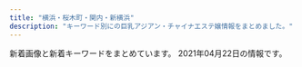 ```yaml
---
title: "横浜・桜木町・関内・新横浜"
description: "キーワード別にの巨乳アジアン・チャイナエステ嬢情報をまとめました。"
---
```


新着画像と新着キーワードをまとめています。
2021年04月22日の情報です。

<DmmAffiliateIns />
<KeywordTable
  shops={
    [
    {
        "station": "JR\u6771\u795e\u5948\u5ddd\u99c5\u897f\u53e3",
        "keywords": {},
        "url": "http://aroma-est.xyz/",
        "img_links": [
            "http://aroma-est.xyz/img/cg07.jpg",
            "http://aroma-est.xyz/img/r3.jpg",
            "http://aroma-est.xyz/img/cg04.jpg",
            "http://aroma-est.xyz/img/cg05.jpg",
            "http://aroma-est.xyz/img/r2.jpg",
            "http://aroma-est.xyz/img/topimg.jpg",
            "http://aroma-est.xyz/img/topimg1.jpg",
            "http://aroma-est.xyz/img/cg01.jpg",
            "http://aroma-est.xyz/img/r0.jpg",
            "http://aroma-est.xyz/img/cg02.jpg",
            "http://aroma-est.xyz/img/cg06.jpg",
            "http://aroma-est.xyz/img/cg0.jpg"
        ],
        "name": "Sugar \uff5e\u30b7\u30e5\u30ac\u30fc\uff5e"
    },
    {
        "keywords": {},
        "url": "http://re-lax.work/",
        "img_links": [
            "http://re-lax.work/images/sys1.jpg",
            "http://re-lax.work/images/menu/interior.png",
            "http://re-lax.work/img/yuki1.jpg",
            "http://re-lax.work/images/menu/staff.png",
            "http://re-lax.work/staff/haruka.jpg",
            "http://re-lax.work/images/rec.jpg",
            "http://re-lax.work/staff/rara.jpg",
            "http://re-lax.work/images/up.jpg",
            "http://re-lax.work/images/sys3.jpg",
            "http://re-lax.work/img/haruka1.jpg",
            "http://re-lax.work/images/news.jpg",
            "http://re-lax.work/images/sys2.jpg",
            "http://re-lax.work/img/rara1.jpg",
            "http://re-lax.work/images/tg.jpg",
            "http://re-lax.work/images/tel.png",
            "http://re-lax.work/images/time.jpg",
            "http://re-lax.work/staff/yuki.jpg",
            "http://re-lax.work/images/int1.jpg",
            "http://re-lax.work/images/menu/top.png",
            "http://re-lax.work/images/int2.jpg",
            "http://re-lax.work/images/staff_t.jpg",
            "http://re-lax.work/images/interior_t.jpg"
        ],
        "station": "JR\u95a2\u5185\u99c5\u5317\u53e3",
        "name": "\u30b3\u30b3\u30ca\u30c3\u30c4"
    },
    {
        "keywords": {},
        "name": "\u30a2\u30de\u30f3\u30c0",
        "url": "http://relax-massage.pink/",
        "station": "JR\u6771\u795e\u5948\u5ddd\u99c5\u897f\u53e3",
        "img_links": [
            "http://relax-massage.pink/images/sw_tel.png",
            "http://relax-massage.pink/images/req_03.jpg",
            "http://relax-massage.pink/images/cg03.jpg",
            "http://relax-massage.pink/images/cg02.jpg",
            "http://relax-massage.pink/images/cg01.jpg",
            "http://relax-massage.pink/images/cg09.jpg",
            "http://relax-massage.pink/images/mainvisual_01_s.jpg",
            "http://relax-massage.pink/images/con02.jpg",
            "http://relax-massage.pink/images/trigger.jpg",
            "http://relax-massage.pink/images/cg04.jpg",
            "http://relax-massage.pink/images/cg06.jpg",
            "http://relax-massage.pink/images/cg08.jpg",
            "http://relax-massage.pink/images/cg07.jpg",
            "http://relax-massage.pink/images/mainvisual_01.jpg",
            "http://relax-massage.pink/images/sys01.jpg",
            "http://relax-massage.pink/images/head_interior.jpg",
            "http://relax-massage.pink/images/head_therapist.jpg",
            "http://relax-massage.pink/images/con03.jpg",
            "http://relax-massage.pink/images/sw_home.png",
            "http://relax-massage.pink/images/sns_9_pink.jpg",
            "http://relax-massage.pink/images/con01.jpg",
            "http://relax-massage.pink/images/icon_new.png",
            "http://relax-massage.pink/images/sys03.jpg",
            "http://relax-massage.pink/images/mainvisual_02.jpg",
            "http://relax-massage.pink/images/cg05.jpg",
            "http://relax-massage.pink/images/sys02.jpg"
        ]
    },
    {
        "keywords": {
            "C": 14
        },
        "name": "\u30ec\u30a4\u30f3\u30dc\u30fc\u8679",
        "img_links": [
            "http://www.sh-riraku113.xyz/static/picture/tite-staff.png",
            "http://www.sh-riraku113.xyz/uploads/201005/1-201005161500127.jpg",
            "http://www.sh-riraku113.xyz/uploads/201005/1-201005161544K5.jpg",
            "http://www.sh-riraku113.xyz/static/picture/tit-new.png",
            "http://www.sh-riraku113.xyz/static/picture/room1.png",
            "http://www.sh-riraku113.xyz/static/picture/room4.png",
            "http://www.sh-riraku113.xyz/static/picture/infor.png",
            "http://www.sh-riraku113.xyz/static/picture/tit-gat.png",
            "http://www.sh-riraku113.xyz/static/picture/room2.png",
            "http://www.sh-riraku113.xyz/uploads/201005/1-2010051615301I.jpg",
            "http://www.sh-riraku113.xyz/static/picture/top.png",
            "http://www.sh-riraku113.xyz/static/picture/room3.png",
            "http://www.sh-riraku113.xyz/static/picture/tit-pick.png",
            "http://www.sh-riraku113.xyz/uploads/201005/1-201005161513F8.jpg",
            "http://www.sh-riraku113.xyz/static/picture/info.png",
            "http://www.sh-riraku113.xyz/static/picture/tit-infor.png"
        ],
        "station": "JR\u6771\u795e\u5948\u5ddd\u99c5",
        "url": "http://www.sh-riraku113.xyz/"
    },
    {
        "url": "http://lucky.est-u.com/",
        "station": "\u9ec4\u91d1\u753a\u99c5",
        "name": "\u30e9\u30c3\u30ad\u30fc",
        "keywords": {},
        "img_links": [
            "http://lucky.est-u.com/images/index_06.jpg",
            "http://lucky.est-u.com/images/staff_06.jpg",
            "http://lucky.est-u.com/staff/moe/1.jpg",
            "http://lucky.est-u.com/images/index_02.jpg",
            "http://lucky.est-u.com/images/s9.jpg",
            "http://lucky.est-u.com/images/new_10.jpg",
            "http://lucky.est-u.com/images/index_05.jpg",
            "http://lucky.est-u.com/staff/rio/1.jpg",
            "http://lucky.est-u.com/images/index_04.jpg",
            "http://lucky.est-u.com/staff/aya/1.jpg",
            "http://lucky.est-u.com/images/s8.jpg",
            "http://lucky.est-u.com/images/new_08.jpg",
            "http://lucky.est-u.com/images/index_11.jpg",
            "http://lucky.est-u.com/images/staff_08.jpg",
            "http://lucky.est-u.com/images/index_10.jpg"
        ]
    },
    {
        "name": "\u6674\u7a7a -\u306f\u308b\u304f-",
        "img_links": [
            "http://haruku.est888.com/static/picture/staff03.jpg",
            "http://haruku.est888.com/static/picture/staff01.jpg",
            "http://haruku.est888.com/static/picture/staff02.jpg"
        ],
        "url": "http://haruku.est888.com/",
        "station": "JR\u6771\u795e\u5948\u5ddd\u99c5\u897f\u53e3",
        "keywords": {
            "89": 3,
            "E": 3,
            "88": 3,
            "91": 3,
            "D": 6
        }
    },
    {
        "url": "http://ciliasa.xyz/",
        "station": "JR\u6771\u795e\u5948\u5ddd\u99c5\u897f\u53e3",
        "keywords": {
            "88": 1,
            "84": 2,
            "C": 2,
            "D": 2,
            "F": 4,
            "94": 4
        },
        "name": "\u307f\u3055\u304d",
        "img_links": [
            "http://ciliasa.xyz/uploads/200601/1-200601142G5438.jpg",
            "http://ciliasa.xyz/uploads/210419/1-210419143Z0E2.jpg",
            "http://ciliasa.xyz/picture/foot01.jpg",
            "http://ciliasa.xyz/uploads/210409/1-2104091K441949.jpg",
            "http://ciliasa.xyz/picture/m-top003.jpg",
            "http://ciliasa.xyz/uploads/210419/1-21041914393I38.jpg",
            "http://ciliasa.xyz/uploads/210403/1-21040313321G04.jpg",
            "http://ciliasa.xyz/uploads/200601/1-200601142629454.jpg",
            "http://ciliasa.xyz/picture/call.png",
            "http://ciliasa.xyz/uploads/200601/1-200601142639540.jpg",
            "http://ciliasa.xyz/uploads/210421/1-210421124F4292.jpg",
            "http://ciliasa.xyz/uploads/200601/1-200601142P4643.jpg",
            "http://ciliasa.xyz/uploads/210412/1-210412123IR91.jpg",
            "http://ciliasa.xyz/uploads/200601/1-200601142K43F.jpg",
            "http://ciliasa.xyz/picture/m-head01.jpg",
            "http://ciliasa.xyz/uploads/210412/1-210412105G2462.jpg",
            "http://ciliasa.xyz/picture/m-top004.jpg",
            "http://ciliasa.xyz/uploads/210403/1-210403133233553.jpg",
            "http://ciliasa.xyz/uploads/210409/1-2104091K430457.jpg",
            "http://ciliasa.xyz/picture/cam-01.jpg",
            "http://ciliasa.xyz/uploads/200601/1-200601142F5435.jpg",
            "http://ciliasa.xyz/uploads/210421/1-210421124A3613.jpg"
        ]
    },
    {
        "url": "http://diamond.esute.tokyo/",
        "name": "\u30c0\u30a4\u30e4",
        "keywords": {},
        "img_links": [
            "http://diamond.esute.tokyo/images/c-staff.png",
            "http://diamond.esute.tokyo/images/c-top.png",
            "http://diamond.esute.tokyo/images/bar-cam.png",
            "http://diamond.esute.tokyo/images/bill.png",
            "http://diamond.esute.tokyo/images/b-tel.png",
            "http://diamond.esute.tokyo/images/cam20210413.png",
            "http://diamond.esute.tokyo/images/bar-interior.png",
            "http://diamond.esute.tokyo/images/pic-akasuri2021.png",
            "http://diamond.esute.tokyo/images/pic2.jpg",
            "http://diamond.esute.tokyo/images/pic11.jpg",
            "http://diamond.esute.tokyo/staff/s-yumi.jpg",
            "http://diamond.esute.tokyo/images/c-interior.png",
            "http://diamond.esute.tokyo/images/footer.png",
            "http://diamond.esute.tokyo/staff/s-sora.jpg",
            "http://diamond.esute.tokyo/images/bar-staff.png",
            "http://diamond.esute.tokyo/staff/s-mari.jpg",
            "http://diamond.esute.tokyo/images/bar-pickup.png"
        ],
        "station": "JR\u95a2\u5185\u99c5\u5357\u53e3"
    },
    {
        "keywords": {
            "C": 6,
            "87": 24,
            "D": 24,
            "86": 6
        },
        "img_links": [
            "http://www.muse.mensest.com/photo_news/upimg/32287607e6deea8b73_1.jpg",
            "http://www.muse.mensest.com/images/sp_tit_new.png",
            "http://www.muse.mensest.com/files/004.jpg",
            "http://www.muse.mensest.com/files/002.jpg",
            "http://www.muse.mensest.com/files/001.jpg",
            "http://www.muse.mensest.com/photo_news/upimg/32287607e6deea8b73_0.jpg",
            "http://www.muse.mensest.com/images/maining.jpg",
            "http://www.muse.mensest.com/files/005.jpg",
            "http://www.muse.mensest.com/images/sp_tit_therapist.png",
            "http://www.muse.mensest.com/images/tit_new.png",
            "http://www.muse.mensest.com/images/top.jpg",
            "http://www.muse.mensest.com/images/tit_therapist.png",
            "http://www.muse.mensest.com/images/sp_top.jpg",
            "http://www.muse.mensest.com/images/img_tel.png",
            "http://www.muse.mensest.com/files/003.jpg"
        ],
        "name": "\u7f8e\u4eba\u9b5a",
        "url": "http://www.muse.mensest.com/",
        "station": "JR\u6771\u795e\u5948\u5ddd\u99c5\u897f\u53e3"
    },
    {
        "url": "http://latte.iest.xyz/",
        "station": "JR\u95a2\u5185\u99c5\u5357\u53e3",
        "name": "\u68ee\u7f85",
        "keywords": {
            "D": 3,
            "88": 1,
            "89": 2
        },
        "img_links": [
            "http://latte.iest.xyz/css/staff/staff01.jpg",
            "http://latte.iest.xyz/css/tel01.png",
            "http://latte.iest.xyz/css/staff/staff02.jpg",
            "http://latte.iest.xyz/css/nav/nav-003.png",
            "http://latte.iest.xyz/css/head-change.jpg",
            "http://latte.iest.xyz/css/nav/nav-006.png",
            "http://latte.iest.xyz/css/nav/nav-004.png",
            "http://latte.iest.xyz/css/top03.jpg",
            "http://latte.iest.xyz/css/nav/nav-002.png",
            "http://latte.iest.xyz/css/staff/staff06.jpg",
            "http://latte.iest.xyz/css/nav/nav-005.png",
            "http://latte.iest.xyz/css/osusume01.jpg",
            "http://latte.iest.xyz/css/nav/nav-001.png"
        ]
    },
    {
        "name": "37\u2103",
        "keywords": {
            "D": 10
        },
        "station": "\u30bb\u30f3\u30bf\u30fc\u5317\u99c5",
        "img_links": [
            "http://massage-esthe.blue/img/sta10.jpg",
            "http://massage-esthe.blue/img/st7.jpg",
            "http://massage-esthe.blue/img/sta1.jpg",
            "http://massage-esthe.blue/img/bb.png",
            "http://massage-esthe.blue/img/st10.jpg",
            "http://massage-esthe.blue/img/no.png",
            "http://massage-esthe.blue/img/a1.jpg",
            "http://massage-esthe.blue/img/a6.jpg",
            "http://massage-esthe.blue/img/st1.jpg",
            "http://massage-esthe.blue/img/sta5.jpg",
            "http://massage-esthe.blue/img/st5.jpg",
            "http://massage-esthe.blue/img/stal.png",
            "http://massage-esthe.blue/img/r4.jpg",
            "http://massage-esthe.blue/img/st6.jpg",
            "http://massage-esthe.blue/img/st12.jpg",
            "http://massage-esthe.blue/img/acct.jpg",
            "http://massage-esthe.blue/img/sta6.jpg",
            "http://massage-esthe.blue/img/sta3.jpg",
            "http://massage-esthe.blue/img/st9.jpg",
            "http://massage-esthe.blue/img/root.jpg",
            "http://massage-esthe.blue/img/lint.jpg",
            "http://massage-esthe.blue/img/st11.jpg",
            "http://massage-esthe.blue/img/sta12.jpg",
            "http://massage-esthe.blue/img/a4.jpg",
            "http://massage-esthe.blue/img/r3.jpg",
            "http://massage-esthe.blue/img/a2.jpg",
            "http://massage-esthe.blue/img/st3.jpg",
            "http://massage-esthe.blue/img/fla.jpg",
            "http://massage-esthe.blue/img/a3.jpg",
            "http://massage-esthe.blue/img/st2.jpg",
            "http://massage-esthe.blue/img/a5.jpg",
            "http://massage-esthe.blue/img/syst.jpg",
            "http://massage-esthe.blue/img/rect.jpg",
            "http://massage-esthe.blue/img/r1.jpg",
            "http://massage-esthe.blue/img/sta7.jpg",
            "http://massage-esthe.blue/img/r2.jpg",
            "http://massage-esthe.blue/img/stat.jpg",
            "http://massage-esthe.blue/img/sta2.jpg",
            "http://massage-esthe.blue/img/top.jpg"
        ],
        "url": "http://massage-esthe.blue/"
    },
    {
        "img_links": [
            "http://sweety-est.info/images/evetop.png",
            "http://sweety-est.info/images/news.png",
            "http://sweety-est.info/images/precau.png",
            "http://sweety-est.info/images/cg06.jpg",
            "http://sweety-est.info/images/cg05.jpg",
            "http://sweety-est.info/images/staff_s.png",
            "http://sweety-est.info/images/sruru.jpg",
            "http://sweety-est.info/images/cg04.jpg",
            "http://sweety-est.info/images/top.png"
        ],
        "url": "http://sweety-est.info/",
        "name": "\u5b66\u5712",
        "keywords": {
            "86": 9,
            "E": 6,
            "D": 3
        },
        "station": "\u30bb\u30f3\u30bf\u30fc\u5357\u99c51\u756a\u51fa\u53e3"
    },
    {
        "img_links": [
            "https://kannai-mensesthe.com/staff/haru-s1.jpg",
            "https://kannai-mensesthe.com/2019/12/03/risa-s1.jpg",
            "https://kannai-mensesthe.com/staff/haru-l1.jpg",
            "https://kannai-mensesthe.com/room/3-s.jpg",
            "https://kannai-mensesthe.com/button/staff.png",
            "https://kannai-mensesthe.com/room/4-l.jpg",
            "http://kannai-mensesthe.com/images/flower.png",
            "https://hamamatsucho-esthe.work/icon/line.png",
            "https://kannai-mensesthe.com/images/main1.jpg",
            "https://hamamatsucho-esthe.work/icon/google_plus.png",
            "https://kannai-mensesthe.com/room/esthe1.jpg",
            "https://kannai-mensesthe.com/icon/google_plus.png",
            "https://kannai-mensesthe.com/room/2-s.jpg",
            "https://hamamatsucho-esthe.work/icon/facebook.png",
            "https://hamamatsucho-esthe.work/icon/twitter.png",
            "https://kannai-mensesthe.com/room/2-l.jpg",
            "https://kannai-mensesthe.com/staff/maki-s1.jpg",
            "https://kannai-mensesthe.com/room/3-l.jpg",
            "https://kannai-mensesthe.com//images/footer-r.png",
            "https://kannai-mensesthe.com/images/footer-l.png",
            "https://kannai-mensesthe.com/button/home.png",
            "https://kannai-mensesthe.com/icon/twitter.png",
            "https://kannai-mensesthe.com/button/blog.png",
            "https://kannai-mensesthe.com/room/1-l.jpg",
            "https://kannai-mensesthe.com/images/main-sp.jpg",
            "https://kannai-mensesthe.com/icon/facebook.png",
            "https://kannai-mensesthe.com/room/esthe3.jpg",
            "https://kannai-mensesthe.com/staff/koko-l1.jpg",
            "https://kannai-mensesthe.com/room/esthe2.jpg",
            "https://kannai-mensesthe.com/room/4-s.jpg",
            "https://kannai-mensesthe.com/staff/risa-l1.jpg",
            "https://kannai-mensesthe.com/staff/sora-s1.jpg",
            "https://kannai-mensesthe.com/staff/mika-s1.jpg",
            "https://kannai-mensesthe.com/2019/11/10/1.jpg",
            "https://kannai-mensesthe.com/staff/mika-l1.jpg",
            "https://kannai-mensesthe.com/images/clear.png",
            "https://kannai-mensesthe.com/room/1-s.jpg",
            "https://kannai-mensesthe.com/staff/sora-l1.jpg",
            "https://kannai-mensesthe.com/staff/maki-l1.jpg",
            "https://kannai-mensesthe.com/images/flower.png",
            "https://kannai-mensesthe.com/staff/risa-s1.jpg",
            "https://kannai-mensesthe.com/icon/line.png",
            "https://kannai-mensesthe.com/staff/koko-s1.jpg"
        ],
        "name": "Olive",
        "url": "http://kannai-mensesthe.com/",
        "keywords": {
            "90": 28,
            "88": 14
        },
        "station": "JR\u95a2\u5185\u99c5"
    },
    {
        "name": "\u82b1\u6c34\u6728",
        "img_links": [
            "http://est-hanamizuki.com/images/m4.jpg",
            "http://est-hanamizuki.com/images/m3.jpg",
            "http://est-hanamizuki.com/images/11.png",
            "http://est-hanamizuki.com/images/news1.png",
            "http://est-hanamizuki.com/images/g2.jpg",
            "http://est-hanamizuki.com/images/g12.jpg",
            "http://est-hanamizuki.com/images/m2.jpg",
            "http://est-hanamizuki.com/images/info.png",
            "http://est-hanamizuki.com/images/g33.jpg",
            "http://est-hanamizuki.com/images/m1.jpg",
            "http://est-hanamizuki.com/images/r111.jpg",
            "http://est-hanamizuki.com/images/g32.jpg",
            "http://est-hanamizuki.com/images/head.jpg",
            "http://est-hanamizuki.com/images/g23.jpg",
            "http://est-hanamizuki.com/images/zi_staff.png",
            "http://est-hanamizuki.com/images/g1.jpg",
            "http://est-hanamizuki.com/images/g3.jpg",
            "http://est-hanamizuki.com/images/erika.jpg",
            "http://est-hanamizuki.com/images/erika2.jpg",
            "http://est-hanamizuki.com/images/g13.jpg",
            "http://est-hanamizuki.com/images/g22.jpg",
            "http://est-hanamizuki.com/images/mobile.jpg"
        ],
        "url": "http://est-hanamizuki.com/",
        "station": "JR\u6771\u795e\u5948\u5ddd\u99c5\u897f\u53e3",
        "keywords": {}
    },
    {
        "url": "http://usagi-jp.xyz/",
        "keywords": {
            "86": 2,
            "85": 1,
            "C": 9,
            "D": 3
        },
        "name": "\u3046\u3055\u304e",
        "img_links": [
            "http://usagi-jp.xyz/style/images/room3.jpg",
            "http://usagi-jp.xyz/style/images/bj3.png",
            "http://usagi-jp.xyz/uploads/210417/1-21041G01IM34.png",
            "http://usagi-jp.xyz/style/images/girl-z2.jpg",
            "http://usagi-jp.xyz/uploads/210417/1-21041G01J91T.png",
            "http://usagi-jp.xyz/uploads/210417/1-21041G01A2410.png",
            "http://usagi-jp.xyz/style/images/dt.jpg",
            "http://usagi-jp.xyz/style/images/room4.jpg",
            "http://usagi-jp.xyz/style/images/girl-z1.jpg",
            "http://usagi-jp.xyz/style/images/mobile.jpg",
            "http://usagi-jp.xyz/style/images/end.jpg",
            "http://usagi-jp.xyz/plus/images/room5.jpg",
            "http://usagi-jp.xyz/uploads/210417/1-21041G01639220.png",
            "http://usagi-jp.xyz/style/images/staff_line.png",
            "http://usagi-jp.xyz/uploads/210417/1-21041G01620410.png",
            "http://usagi-jp.xyz/style/images/top.png",
            "http://usagi-jp.xyz/uploads/210417/1-21041G01546143.png",
            "http://usagi-jp.xyz/uploads/210417/1-21041G01H6242.png",
            "http://usagi-jp.xyz/uploads/210417/1-21041G015333N.png",
            "http://usagi-jp.xyz/style/images/room1.jpg",
            "http://usagi-jp.xyz/style/images/room2.jpg",
            "http://usagi-jp.xyz/uploads/210417/1-21041G01F2b1.png"
        ],
        "station": "JR\u6a2a\u6d5c\u99c5\u76f8\u9244\u53e3"
    },
    {
        "station": "JR\u6771\u795e\u5948\u5ddd\u99c5",
        "keywords": {},
        "name": "\u697d\u3005\u30f4\u30a3\u30fc\u30ca\u30b9",
        "img_links": [
            "http://www.rakuraku-venus.xyz/images/index-kai_16.jpg",
            "http://www.rakuraku-venus.xyz/images/index-kai_07.jpg",
            "http://www.rakuraku-venus.xyz/images/index-kai_05.jpg",
            "http://www.rakuraku-venus.xyz/images/nav/lanmu-staff.jpg",
            "http://www.rakuraku-venus.xyz/images/nav/lanmu-job.jpg",
            "http://www.rakuraku-venus.xyz/images/light_img.jpg",
            "http://www.rakuraku-venus.xyz/images/index-kai_13a.jpg",
            "http://www.rakuraku-venus.xyz/images/shop/r1.jpg",
            "http://www.rakuraku-venus.xyz/images/staff/11/minami2.jpg",
            "http://www.rakuraku-venus.xyz/images/lan-t/images/lan-t_01.jpg",
            "http://www.rakuraku-venus.xyz/images/staff/11/ai.jpg",
            "http://www.rakuraku-venus.xyz/images/shop/h2.jpg",
            "http://www.rakuraku-venus.xyz/images/nav/lanmu-sys.jpg",
            "http://www.rakuraku-venus.xyz/images/index-kai_08.jpg",
            "http://www.rakuraku-venus.xyz/images/staff/10/1.jpg",
            "http://www.rakuraku-venus.xyz/images/shop/h4.jpg",
            "http://www.rakuraku-venus.xyz/images/shop/h3.jpg",
            "http://www.rakuraku-venus.xyz/psd/off.jpg",
            "http://www.rakuraku-venus.xyz/images/index-f.jpg",
            "http://www.rakuraku-venus.xyz/images/staff/11/koko.jpg",
            "http://www.rakuraku-venus.xyz/images/index-kai_13.jpg",
            "http://www.rakuraku-venus.xyz/images/index-kai_03.jpg",
            "http://www.rakuraku-venus.xyz/images/nav/lanmu-acc.jpg"
        ],
        "url": "http://www.rakuraku-venus.xyz/"
    },
    {
        "img_links": [
            "http://www.est-aya.work/images/sys1.png",
            "http://www.est-aya.work/images/sys3.png",
            "http://www.est-aya.work/images/tel.jpg",
            "http://www.est-aya.work/images/sys2.png",
            "http://www.est-aya.work/images/rec2.jpg",
            "http://www.est-aya.work/images/info.png",
            "http://www.est-aya.work/images/9.jpg",
            "http://www.est-aya.work/img/tomo1.jpg",
            "http://www.est-aya.work/images/line.png",
            "http://www.est-aya.work/images/8.jpg",
            "http://www.est-aya.work/images/interior_t.jpg",
            "http://www.est-aya.work/images/int1.png",
            "http://www.est-aya.work/images/int2.png",
            "http://www.est-aya.work/img/asuka1.jpg",
            "http://www.est-aya.work/images/rec1.png",
            "http://www.est-aya.work/images/mobile.jpg",
            "http://www.est-aya.work/images/11.jpg",
            "http://www.est-aya.work/images/news.png",
            "http://www.est-aya.work/images/ta.jpg",
            "http://www.est-aya.work/images/12.jpg",
            "http://www.est-aya.work/img/ayumi1.jpg",
            "http://www.est-aya.work/images/staff_t.jpg",
            "http://www.est-aya.work/images/head.jpg",
            "http://www.est-aya.work/img/miku1.jpg",
            "http://www.est-aya.work/images/2.jpg",
            "http://www.est-aya.work/img/mika1.jpg"
        ],
        "url": "http://www.est-aya.work/",
        "keywords": {},
        "name": "\u7d62\u9999\uff5e\u30a2\u30e4\u30ab\uff5e",
        "station": "JR\u685c\u6728\u753a\u99c5\u53571\u51fa\u53e3"
    },
    {
        "img_links": [
            "http://morien.este.work/2/uploadimg/1577672563.jpg",
            "http://morien.este.work/top.jpg",
            "http://morien.este.work/2/uploadimg/1613996342.jpg",
            "http://morien.este.work/2/uploadimg/1574764277.jpg",
            "http://morien.este.work/2/uploadimg/1594704743.jpg",
            "http://morien.este.work/mens-esthe.png"
        ],
        "name": "\u68ee\u82d1",
        "url": "http://morien.este.work/",
        "station": "\u53cd\u753a\u99c5",
        "keywords": {
            "D": 24,
            "87": 6,
            "83": 6,
            "85": 6,
            "86": 6
        }
    },
    {
        "img_links": [
            "https://dear.xyz.mn/photos/sites/33/2021/02/2021022614331675.jpeg",
            "https://dear.xyz.mn/photos/sites/33/2020/12/2020120212565938.jpeg",
            "https://dear.xyz.mn/photos/sites/33/2020/12/2020122322560396.jpeg",
            "https://dear.xyz.mn/photos/sites/33/2021/04/2021040918544715.jpeg",
            "https://dear.xyz.mn/photos/sites/33/2021/04/2021041421095424.jpeg",
            "https://dear.xyz.mn/photos/sites/33/2021/03/2021032514544543.jpeg",
            "https://dear.xyz.mn/photos/sites/33/2020/11/2020111223000369.jpeg",
            "https://dear.xyz.mn/photos/sites/33/2021/01/2021010915471930.jpeg",
            "https://dear.xyz.mn/photos/sites/33/2021/04/2021042122100447.jpeg",
            "https://dear.xyz.mn/images/ac01.jpg",
            "https://dear.xyz.mn/photos/sites/33/2021/01/2021011914494134.jpeg",
            "https://dear.xyz.mn/photos/sites/33/2021/04/2021042122045469.jpeg",
            "https://dear.xyz.mn/images/ac02.jpg",
            "https://dear.xyz.mn/images/sp_top.jpg",
            "https://dear.xyz.mn/photos/sites/33/2020/12/2020122818210498.jpeg",
            "https://dear.xyz.mn/images/ac05.jpg",
            "https://dear.xyz.mn/images/top.png",
            "https://dear.xyz.mn/photos/sites/33/2021/02/2021022716421267.jpeg",
            "https://dear.xyz.mn/photos/sites/33/2020/11/2020110413285923.jpeg",
            "https://dear.xyz.mn/photos/sites/33/2021/04/2021041008222514.jpeg",
            "https://dear.xyz.mn/images/ac04.jpg"
        ],
        "name": "Dear",
        "station": "JR\u95a2\u5185\u99c5\u5317\u53e3",
        "url": "https://dear.xyz.mn/",
        "keywords": {
            "C": 62,
            "87": 24,
            "86": 48,
            "85": 6,
            "88": 6,
            "D": 42
        }
    },
    {
        "url": "http://www.rosegirl.mesthe.com/",
        "img_links": [
            "http://www.rosegirl.mesthe.com/images/staff-top_end.jpg",
            "http://www.rosegirl.mesthe.com/images/staff_mitashi.jpg",
            "http://www.rosegirl.mesthe.com/images/room/photo01.jpg",
            "http://www.rosegirl.mesthe.com/images/top_osusume.jpg",
            "http://www.rosegirl.mesthe.com/files/003.jpg",
            "http://www.rosegirl.mesthe.com/files/002.jpg",
            "http://www.rosegirl.mesthe.com/files/005.jpg",
            "http://www.rosegirl.mesthe.com/images/mobile.jpg",
            "http://www.rosegirl.mesthe.com/images/room/photo02.jpg",
            "http://www.rosegirl.mesthe.com/files/004-02.jpg",
            "http://www.rosegirl.mesthe.com/files/005-02.jpg",
            "http://www.rosegirl.mesthe.com/images/room/photo03.jpg",
            "http://www.rosegirl.mesthe.com/images/mainimg.jpg",
            "http://www.rosegirl.mesthe.com/files/002-02.jpg",
            "http://www.rosegirl.mesthe.com/files/003-02.jpg",
            "http://www.rosegirl.mesthe.com/images/staff-bg_end.jpg",
            "http://www.rosegirl.mesthe.com/images/room/photo04.jpg",
            "http://www.rosegirl.mesthe.com/files/004.jpg",
            "http://www.rosegirl.mesthe.com/images/info.png",
            "http://www.rosegirl.mesthe.com/files/001.jpg",
            "http://www.rosegirl.mesthe.com/files/001-02.jpg"
        ],
        "station": "JR\u6771\u795e\u5948\u5ddd\u99c5\u897f\u53e3",
        "name": "Rose Girl -\u30ed\u30fc\u30ba\u30ac\u30fc\u30eb-",
        "keywords": {
            "86": 2,
            "C": 2,
            "D": 2,
            "E": 1,
            "87": 2,
            "88": 1
        }
    },
    {
        "name": "\u9999\u9999 -\u30b7\u30e3\u30f3\u30b7\u30e3\u30f3-",
        "img_links": [
            "http://www.shanshan.mensest.com/images/slider-img001.jpg",
            "http://www.shanshan.mensest.com/images/m4.jpg",
            "http://www.shanshan.mensest.com/images/m1.jpg",
            "http://www.shanshan.mensest.com/files/005.jpg",
            "http://www.shanshan.mensest.com/images/m3.jpg",
            "http://www.shanshan.mensest.com/files/003.jpg",
            "http://www.shanshan.mensest.com/files/002.jpg",
            "http://www.shanshan.mensest.com/files/006.jpg",
            "http://www.shanshan.mensest.com/images/s_pickup.png",
            "http://www.shanshan.mensest.com/images/m6.jpg",
            "http://www.shanshan.mensest.com/images/slider-img002.jpg",
            "http://www.shanshan.mensest.com/files/001.jpg",
            "http://www.shanshan.mensest.com/files/004.jpg",
            "http://www.shanshan.mensest.com/images/s_news.png",
            "http://www.shanshan.mensest.com/images/s_message.png",
            "http://www.shanshan.mensest.com/images/s_top_therapist.png",
            "http://www.shanshan.mensest.com/images/m2.jpg"
        ],
        "keywords": {
            "86": 8,
            "88": 8,
            "87": 32,
            "D": 48
        },
        "url": "http://www.shanshan.mensest.com/",
        "station": "JR\u95a2\u5185\u99c5\u5357\u53e3"
    },
    {
        "img_links": [
            "http://www.ipuyvyta.xyz/uploads/200103/1-2001031G10c34.jpg",
            "http://www.ipuyvyta.xyz/picture/s1.jpg",
            "http://www.ipuyvyta.xyz/picture/s_news.png",
            "http://www.ipuyvyta.xyz/uploads/200527/1-20052G310025O.jpg",
            "http://www.ipuyvyta.xyz/picture/s_pick.png",
            "http://www.ipuyvyta.xyz/uploads/200324/1-200324153552608.jpg",
            "http://www.ipuyvyta.xyz/uploads/200324/1-20032415352ab.jpg",
            "http://www.ipuyvyta.xyz/uploads/210324/1-210324143049264.jpg",
            "http://www.ipuyvyta.xyz/uploads/200103/1-2001031G043127.jpg",
            "http://www.ipuyvyta.xyz/uploads/201117/1-20111G24541418.jpg",
            "http://www.ipuyvyta.xyz/uploads/210128/1-21012Q3504A53.jpg",
            "http://www.ipuyvyta.xyz/uploads/200103/1-2001031G131213.jpg",
            "http://www.ipuyvyta.xyz/uploads/210415/1-210415123451L4.jpg",
            "http://www.ipuyvyta.xyz/uploads/201016/1-201016155304955.jpg",
            "http://www.ipuyvyta.xyz/uploads/201113/1-2011131413242P.jpg",
            "http://www.ipuyvyta.xyz/picture/s3.jpg",
            "http://www.ipuyvyta.xyz/uploads/201113/1-2011131412332R.jpg",
            "http://www.ipuyvyta.xyz/picture/relax.jpg",
            "http://www.ipuyvyta.xyz/picture/room4.jpg",
            "http://www.ipuyvyta.xyz/picture/s_staff.jpg",
            "http://www.ipuyvyta.xyz/picture/room2.jpg",
            "http://www.ipuyvyta.xyz/uploads/210324/1-21032414233OK.jpg",
            "http://www.ipuyvyta.xyz/uploads/201016/1-201016155320S7.jpg",
            "http://www.ipuyvyta.xyz/uploads/201117/1-20111G24513940.jpg",
            "http://www.ipuyvyta.xyz/picture/room3.jpg",
            "http://www.ipuyvyta.xyz/uploads/190705/1-1ZF5141109322.jpg",
            "http://www.ipuyvyta.xyz/uploads/190806/1-1ZP61F113Z0.jpg",
            "http://www.ipuyvyta.xyz/uploads/200527/1-20052G30953430.jpg",
            "http://www.ipuyvyta.xyz/uploads/210415/1-210415123349246.jpg",
            "http://www.ipuyvyta.xyz/uploads/210128/1-21012Q351103P.jpg",
            "http://www.ipuyvyta.xyz/uploads/210324/1-21032414232L38.jpg",
            "http://www.ipuyvyta.xyz/picture/room1.jpg",
            "http://www.ipuyvyta.xyz/picture/mobile.jpg",
            "http://www.ipuyvyta.xyz/picture/top.png"
        ],
        "name": "\u7652\u3057\u306e\u697d\u5712",
        "keywords": {
            "D": 2,
            "82": 8,
            "86": 2,
            "C": 9,
            "85": 1
        },
        "station": "JR\u6771\u795e\u5948\u5ddd\u99c5\u897f\u53e3",
        "url": "http://www.ipuyvyta.xyz/"
    },
    {
        "url": "http://www.yoshindo.es-relax.info/",
        "name": "\u990a\u5fc3\u5802",
        "keywords": {},
        "img_links": [
            "http://www.yoshindo.es-relax.info/images/arisu1.jpg",
            "http://www.yoshindo.es-relax.info/images/info1.jpg",
            "http://www.yoshindo.es-relax.info/images/top-kpbar.png",
            "http://www.yoshindo.es-relax.info/images/topinfo.png",
            "http://www.yoshindo.es-relax.info/images/info5.jpg",
            "http://www.yoshindo.es-relax.info/images/yuki1.jpg",
            "http://www.yoshindo.es-relax.info/images/info2.jpg",
            "http://www.yoshindo.es-relax.info/images/yui1.jpg",
            "http://www.yoshindo.es-relax.info/images/topnews.png",
            "http://www.yoshindo.es-relax.info/images/topbar.png",
            "http://www.yoshindo.es-relax.info/images/info4.jpg",
            "http://www.yoshindo.es-relax.info/images/youko1.jpg",
            "http://www.yoshindo.es-relax.info/images/sayuri1.jpg",
            "http://www.yoshindo.es-relax.info/images/info6.jpg",
            "http://www.yoshindo.es-relax.info/images/yuna1.jpg",
            "http://www.yoshindo.es-relax.info/images/sidebar-credit.png",
            "http://www.yoshindo.es-relax.info/images/info3.jpg"
        ],
        "station": "\u53cd\u753a\u99c5"
    },
    {
        "station": "JR\u6771\u795e\u5948\u5ddd\u99c5\u897f\u53e3",
        "url": "http://www.lavender.esjoho.com/",
        "img_links": [
            "http://www.lavender.esjoho.com/images/int1.png",
            "http://www.lavender.esjoho.com/images/mobile.jpg",
            "http://www.lavender.esjoho.com/files/024.jpg",
            "http://www.lavender.esjoho.com/files/019.jpg",
            "http://www.lavender.esjoho.com/images/int2.png",
            "http://www.lavender.esjoho.com/sp/images/news.jpg",
            "http://www.lavender.esjoho.com/sp/images/staff_t.jpg",
            "http://www.lavender.esjoho.com/images/news.jpg",
            "http://www.lavender.esjoho.com/sp/images/time.jpg",
            "http://www.lavender.esjoho.com/sp/images/newsb.jpg",
            "http://www.lavender.esjoho.com/sp/images/top.jpg",
            "http://www.lavender.esjoho.com/images/sm.jpg",
            "http://www.lavender.esjoho.com/sp/images/topgirl.jpg",
            "http://www.lavender.esjoho.com/images/interior_t.png",
            "http://www.lavender.esjoho.com/sp/menu/staff.jpg",
            "http://www.lavender.esjoho.com/files/045.jpg",
            "http://www.lavender.esjoho.com/images/head.jpg",
            "http://www.lavender.esjoho.com/sp/images/head.jpg",
            "http://www.lavender.esjoho.com/images/concept.jpg",
            "http://www.lavender.esjoho.com/sp/images/pc.jpg",
            "http://www.lavender.esjoho.com/images/sys2.png",
            "http://www.lavender.esjoho.com/images/link_t.png",
            "http://www.lavender.esjoho.com/images/sys3.png",
            "http://www.lavender.esjoho.com/images/staff_t.png",
            "http://www.lavender.esjoho.com/sp/images/interior_t.jpg",
            "http://www.lavender.esjoho.com/files/016.jpg",
            "http://www.lavender.esjoho.com/sp/images/footer.jpg",
            "http://www.lavender.esjoho.com/images/ta.jpg",
            "http://www.lavender.esjoho.com/images/rec2.png",
            "http://www.lavender.esjoho.com/sp/images/tel.jpg",
            "http://www.lavender.esjoho.com/images/rec1.png",
            "http://www.lavender.esjoho.com/sp/menu/top.jpg",
            "http://www.lavender.esjoho.com/images/line.png",
            "http://www.lavender.esjoho.com/sp/menu/interior.jpg"
        ],
        "name": "\u7652\u3057\u306e\u5bb6",
        "keywords": {
            "D": 4,
            "88": 1,
            "86": 2,
            "87": 1
        }
    },
    {
        "keywords": {
            "88": 2,
            "87": 1,
            "86": 2,
            "D": 4
        },
        "name": "\u78a7\u3044\u9ce5",
        "station": "JR\u95a2\u5185\u99c5\u5317\u53e3",
        "img_links": [
            "http://www.aoitori.mesthe.com/images/shop/shop02.jpg",
            "http://www.aoitori.mesthe.com/images/girl-z2.jpg",
            "http://www.aoitori.mesthe.com/images/infor.png",
            "http://www.aoitori.mesthe.com/images/shop/shop03.jpg",
            "http://www.aoitori.mesthe.com/images/girl-z1.jpg",
            "http://www.aoitori.mesthe.com/files/003-02.jpg",
            "http://www.aoitori.mesthe.com/files/002-02.jpg",
            "http://www.aoitori.mesthe.com/images/top_sche.png",
            "http://www.aoitori.mesthe.com/files/005.jpg",
            "http://www.aoitori.mesthe.com/images/shop/shop04.jpg",
            "http://www.aoitori.mesthe.com/images/staff_line.png",
            "http://www.aoitori.mesthe.com/files/002.jpg",
            "http://www.aoitori.mesthe.com/images/shop/shop01.jpg",
            "http://www.aoitori.mesthe.com/images/tit-infor.png",
            "http://www.aoitori.mesthe.com/files/005-02.jpg",
            "http://www.aoitori.mesthe.com/files/007.jpg",
            "http://www.aoitori.mesthe.com/files/006.jpg",
            "http://www.aoitori.mesthe.com/files/003.jpg",
            "http://www.aoitori.mesthe.com/files/007-02.jpg",
            "http://www.aoitori.mesthe.com/files/006-02.jpg",
            "http://www.aoitori.mesthe.com/images/link_line.png",
            "http://www.aoitori.mesthe.com/images/mobile.png",
            "http://www.aoitori.mesthe.com/images/top.png",
            "http://www.aoitori.mesthe.com/images/bj3.png"
        ],
        "url": "http://www.aoitori.mesthe.com/"
    },
    {
        "url": "http://xn--cckubj6bwie8h7e.net/",
        "station": "JR\u65b0\u6a2a\u6d5c\u99c58\u756a\u51fa\u53e3",
        "img_links": [
            "http://xn--cckubj6bwie8h7e.net/images/footer-l.png",
            "http://xn--cckubj6bwie8h7e.net/images/footer-r.png",
            "http://xn--cckubj6bwie8h7e.net/images/esthe3.jpg",
            "http://xn--cckubj6bwie8h7e.net/link/menlog.jpg",
            "http://xn--cckubj6bwie8h7e.net/images/esthe1.jpg",
            "http://xn--cckubj6bwie8h7e.net/images/cg02.jpg",
            "http://xn--cckubj6bwie8h7e.net/images/clear.png",
            "http://xn--cckubj6bwie8h7e.net/images/esthe2.jpg",
            "http://xn--cckubj6bwie8h7e.net/images/main1.jpg",
            "http://xn--cckubj6bwie8h7e.net/images/facebook.png",
            "http://xn--cckubj6bwie8h7e.net/images/flower.png",
            "http://xn--cckubj6bwie8h7e.net/images/esthe7.jpg",
            "http://xn--cckubj6bwie8h7e.net/images/cg04.jpg",
            "http://xn--cckubj6bwie8h7e.net/images/home.png",
            "http://xn--cckubj6bwie8h7e.net/images/r3.jpg",
            "http://xn--cckubj6bwie8h7e.net/images/google_plus.png",
            "http://xn--cckubj6bwie8h7e.net/images/twitter.png",
            "http://xn--cckubj6bwie8h7e.net/images/link.png",
            "http://xn--cckubj6bwie8h7e.net/images/esthe6.jpg",
            "http://xn--cckubj6bwie8h7e.net/images/cg05.jpg",
            "http://xn--cckubj6bwie8h7e.net/images/line.png",
            "http://xn--cckubj6bwie8h7e.net/images/r2.jpg",
            "http://xn--cckubj6bwie8h7e.net/images/header3.png",
            "http://xn--cckubj6bwie8h7e.net/images/main-sp.jpg",
            "http://xn--cckubj6bwie8h7e.net/images/esthe4.jpg",
            "http://xn--cckubj6bwie8h7e.net/images/r1.jpg",
            "http://xn--cckubj6bwie8h7e.net/images/cg01.jpg",
            "http://xn--cckubj6bwie8h7e.net/images/staff.png",
            "http://xn--cckubj6bwie8h7e.net/images/cg03.jpg",
            "http://xn--cckubj6bwie8h7e.net/images/r4.jpg"
        ],
        "name": "IRIS",
        "keywords": {}
    },
    {
        "station": "JR\u95a2\u5185\u99c5\u5357\u53e3",
        "keywords": {
            "80": 1,
            "88": 1,
            "E": 1,
            "99": 1,
            "85": 1,
            "C": 3,
            "86": 3,
            "\u30bb\u30af\u30b7\u30fc": 1,
            "96": 1,
            "D": 2
        },
        "url": "http://babyheart.info/",
        "name": "Baby Heart \uff5e\u30d9\u30a4\u30d3\u30fc\u30cf\u30fc\u30c8\uff5e",
        "img_links": [
            "http://babyheart.info/staffPhoto/b20201102165304.jpg",
            "http://babyheart.info/images/returnBtn.png",
            "http://babyheart.info/staffPhoto/s20201113143808.jpg",
            "http://babyheart.info/images/mobile.jpg",
            "http://babyheart.info/js/sliderLine/slide_next.png",
            "http://babyheart.info/staffPhoto/s20201102165737.jpg",
            "http://babyheart.info/staffPhoto/b20201102210807.jpg",
            "http://babyheart.info/staffPhoto/s20201113143406.jpg",
            "http://babyheart.info/staffPhoto/s20201102195459.jpg",
            "http://babyheart.info/images/slider1/02.jpg",
            "http://babyheart.info/staffPhoto/b20201102165737.jpg",
            "http://babyheart.info/uploadfiles/images/campaignBabyheartInfo.jpg",
            "http://babyheart.info/staffPhoto/b20201102132433.jpg",
            "http://babyheart.info/staffPhoto/b20201102195459.jpg",
            "http://babyheart.info/staffPhoto/b20201113143808.jpg",
            "http://babyheart.info/staffPhoto/s20210110172549.jpg",
            "http://babyheart.info/staffPhoto/b20201113143406.jpg",
            "http://babyheart.info/staffPhoto/s20201102132433.jpg",
            "http://babyheart.info/staffPhoto/b20210110172549.jpg",
            "http://babyheart.info/js/sliderLine/slide_prev.png",
            "http://babyheart.info/images/slider1/03.jpg",
            "http://babyheart.info/images/gallery1.jpg",
            "http://babyheart.info/staffPhoto/s20201102165304.jpg",
            "http://babyheart.info/staffPhoto/b20210209231643.jpg",
            "http://babyheart.info/staffPhoto/s20201102210807.jpg",
            "http://babyheart.info/staffPhoto/s20210209231643.jpg"
        ]
    },
    {
        "name": "\u7652\u3057\u30d9\u30b9\u30c8",
        "img_links": [
            "http://iyasibest.com/images/store/o01.jpg",
            "http://iyasibest.com/images/store/o10.jpg",
            "http://iyasibest.com/images/store/o11.jpg",
            "http://iyasibest.com/images/store/o06.jpg",
            "http://iyasibest.com/images/store/o03.jpg",
            "http://iyasibest.com/images/store/01.jpg",
            "http://iyasibest.com/staffPhoto/b20201102190836.jpg",
            "http://iyasibest.com/staffPhoto/b20210121203305.jpg",
            "http://iyasibest.com/images/returnBtn.png",
            "http://iyasibest.com/staffPhoto/b20200711165223.jpg",
            "http://iyasibest.com/staffPhoto/b20200531120750.jpg",
            "http://iyasibest.com/images/store/o04.jpg",
            "http://iyasibest.com/images/store/03.jpg",
            "http://iyasibest.com/images/store/o08.jpg",
            "http://iyasibest.com/images/store/o07.jpg",
            "http://iyasibest.com/staffPhoto/b20200310001745.jpg",
            "http://iyasibest.com/images/store/o05.jpg",
            "http://iyasibest.com/staffPhoto/b20200402041705.jpg",
            "http://iyasibest.com/staffPhoto/b20200228201258.jpg",
            "http://iyasibest.com/staffPhoto/b20200911161049.jpg",
            "http://iyasibest.com/staffPhoto/b20210209224424.jpg",
            "http://iyasibest.com/images/store/o09.jpg",
            "http://iyasibest.com/uploadfiles/images/campaignIyasibestCom1.png",
            "http://iyasibest.com/uploadfiles/images/campaignIyasibestCom2.png",
            "http://iyasibest.com/images/store/02.jpg",
            "http://iyasibest.com/images/store/o02.jpg",
            "http://iyasibest.com/staffPhoto/b20200306221420.jpg"
        ],
        "url": "http://iyasibest.com/",
        "station": "JR\u95a2\u5185\u99c5\u5357\u53e3",
        "keywords": {
            "98": 1,
            "85": 2,
            "87": 1,
            "82": 1,
            "97": 1,
            "E": 1,
            "88": 1,
            "86": 2,
            "C": 5,
            "D": 2,
            "\u30bb\u30af\u30b7\u30fc": 4
        }
    },
    {
        "url": "https://www.shin-taipei-massage.com/",
        "name": "\u65b0\u53f0\u5317",
        "img_links": [
            "https://static.wixstatic.com/media/11062b_4b7c9a8e48334d5aad2fd274fddba3bc~mv2.jpg",
            "https://static.parastorage.com/services/linguist-flags/1.480.0/assets/flags/square/USA.png",
            "https://static.wixstatic.com/media/11062b_62f0356712544a87b392417662c4658df000.jpg",
            "https://static.wixstatic.com/media/035244_257ed5e146d64042bf444af357418e18~mv2.jpg",
            "https://static.wixstatic.com/media/c0eb72_8927f525542049b4a175526f2f5b36a4~mv2.png",
            "https://static.wixstatic.com/media/11062b_808b40c463104f22943c284c625d31c3f000.jpg",
            "https://static.wixstatic.com/media/11062b_2042bb7351284f0f982e4787d37415e6f000.jpg",
            "https://static.wixstatic.com/media/c0eb72_8725bcdefd1c4f90850e9178dd71fe41~mv2.png",
            "https://static.wixstatic.com/media/c0eb72_40820ead73a84600a3e5fd095c420086~mv2.png",
            "https://static.parastorage.com/services/linguist-flags/1.480.0/assets/flags/square/JPN.png",
            "https://static.parastorage.com/services/linguist-flags/1.480.0/assets/flags/square/CHN.png",
            "https://static.wixstatic.com/media/af7a8b002af842f8bab87691c1d8640f.jpg",
            "https://static.wixstatic.com/media/c0eb72_1a119da1d01942b7a33671df6c2b1159~mv2_d_1600_1200_s_2.jpg",
            "https://static.wixstatic.com/media/c0eb72_5abd6c30d02b4fdea8659795b145f5bb~mv2.jpg",
            "https://static.wixstatic.com/media/c0eb72_20782149934c4a6d85543ab1c66cd198~mv2.png"
        ],
        "station": "\u685c\u6728\u753a\u99c5\u53572\u756a\u51fa\u53e3",
        "keywords": {}
    },
    {
        "img_links": [
            "http://anela.iyasi.me/images/staff_one/staff_one_07.png",
            "http://anela.iyasi.me/images/staff_image/staff_d04.jpg",
            "http://anela.iyasi.me/images/home/index_03.jpg",
            "http://anela.iyasi.me/images/staff/sta_0z10.jpg",
            "http://anela.iyasi.me/images/staff/sta_06.jpg",
            "http://anela.iyasi.me/images/gallery/gallery_104.jpg",
            "http://anela.iyasi.me/images/staff_image/staff_d03.jpg",
            "http://anela.iyasi.me/images/gallery/gallery_103.jpg",
            "http://anela.iyasi.me/images/gallery/gallery_101.jpg",
            "http://anela.iyasi.me/images/staff/sta_03.jpg",
            "http://anela.iyasi.me/images/top/top_08.png",
            "http://anela.iyasi.me/images/gallery/gallery_403.jpg",
            "http://anela.iyasi.me/images/gallery/gallery_01.jpg",
            "http://anela.iyasi.me/images/staff/sta_0z2.jpg",
            "http://anela.iyasi.me/images/gallery/gallery_102.jpg",
            "http://anela.iyasi.me/images/top/top_06.jpg",
            "http://anela.iyasi.me/images/staff/sta_0z12.jpg",
            "http://anela.iyasi.me/images/home/index_tel.jpg",
            "http://anela.iyasi.me/images/top/top_03.jpg",
            "http://anela.iyasi.me/images/staff_image/staff_d01.jpg",
            "http://anela.iyasi.me/images/staff/sta_01.jpg",
            "http://anela.iyasi.me/images/top/top_01.jpg",
            "http://anela.iyasi.me/images/gallery/gallery_top.jpg",
            "http://anela.iyasi.me/images/staff_image/staff_d06.jpg",
            "http://anela.iyasi.me/images/staff_one/staff_one_03.jpg",
            "http://anela.iyasi.me/images/staff/staff_top.jpg",
            "http://anela.iyasi.me/images/top/top_04.jpg",
            "http://anela.iyasi.me/images/gallery/gallery_404.jpg",
            "http://anela.iyasi.me/images/home/top_qp.jpg",
            "http://anela.iyasi.me/images/home/index_qup.jpg",
            "http://anela.iyasi.me/images/top/top_02.jpg",
            "http://anela.iyasi.me/images/staff/sta_0z9.jpg",
            "http://anela.iyasi.me/images/staff_one/staff_one_04.jpg",
            "http://anela.iyasi.me/images/system/syatem_303.jpg",
            "http://anela.iyasi.me/images/home/index_page_top.jpg",
            "http://anela.iyasi.me/images/home/QR.png",
            "http://anela.iyasi.me/images/staff_one/staff_one_01.jpg",
            "http://anela.iyasi.me/images/system/syatem_301.jpg",
            "http://anela.iyasi.me/images/staff_image/staff_d02.jpg",
            "http://anela.iyasi.me/images/staff/sta_0z8.jpg",
            "http://anela.iyasi.me/images/gallery/gallery_402.jpg",
            "http://anela.iyasi.me/images/staff_one/staff_one_top.jpg",
            "http://anela.iyasi.me/images/staff_one/staff_one_02.jpg",
            "http://anela.iyasi.me/images/gallery/gallery_401.jpg",
            "http://anela.iyasi.me/images/staff/sta_010.jpg",
            "http://anela.iyasi.me/images/top/top_05.jpg",
            "http://anela.iyasi.me/images/system/syatem_302.jpg",
            "http://anela.iyasi.me/images/staff_one/staff_one_08.png",
            "http://anela.iyasi.me/images/staff_image/staff_d05.jpg",
            "http://anela.iyasi.me/images/staff/sta_04.jpg",
            "http://anela.iyasi.me/images/staff/sta_021.jpg",
            "http://anela.iyasi.me/images/staff_one/staff_one_05.jpg",
            "http://anela.iyasi.me/images/staff/sta_023.jpg",
            "http://anela.iyasi.me/images/home/index_04.jpg"
        ],
        "keywords": {},
        "name": "\u30a2\u30cd\u30e9",
        "station": "JR\u95a2\u5185\u99c5\u5357\u53e3",
        "url": "http://anela.iyasi.me/"
    },
    {
        "url": "http://coco5.rankuens.com/",
        "name": "COCO5",
        "station": "JR\u65b0\u6a2a\u6d5c\u99c5\u5317\u53e3",
        "keywords": {
            "90": 1,
            "D": 3,
            "89": 2
        },
        "img_links": [
            "http://coco5.rankuens.com/css/nav/nav-006.png",
            "http://coco5.rankuens.com/css/staff/staff03.jpg",
            "http://coco5.rankuens.com/css/staff/staff02.jpg",
            "http://coco5.rankuens.com/css/nav/nav-003.png",
            "http://coco5.rankuens.com/css/c03.png",
            "http://coco5.rankuens.com/css/staff/staff01.jpg",
            "http://coco5.rankuens.com/css/tel.png",
            "http://coco5.rankuens.com/css/nav/nav-004.png",
            "http://coco5.rankuens.com/css/nav/nav-005.png",
            "http://coco5.rankuens.com/css/topbottom.png",
            "http://coco5.rankuens.com/css/nav/nav-001.png",
            "http://coco5.rankuens.com/css/nav/nav-002.png"
        ]
    },
    {
        "station": "JR\u95a2\u5185\u99c5\u5357\u53e3",
        "keywords": {
            "83": 3,
            "85": 3,
            "86": 3,
            "84": 3
        },
        "url": "http://pink.msa.jp/",
        "name": "\u30d4\u30f3\u30af",
        "img_links": [
            "http://pink.msa.jp/layer/images/top.jpg",
            "http://pink.msa.jp/layer/images/top/top_06.jpg",
            "http://pink.msa.jp/layer/images/top/top_04.jpg",
            "http://pink.msa.jp/images/top2.jpg",
            "http://pink.msa.jp/images/wenzi-staff.png",
            "http://pink.msa.jp/images/staff_04.jpg",
            "http://pink.msa.jp/layer/images/top/top_02.jpg",
            "http://pink.msa.jp/images/staff_01.jpg",
            "http://pink.msa.jp/images/ser3.jpg",
            "http://pink.msa.jp/images/staff_03.jpg",
            "http://pink.msa.jp/images/staff_02.jpg",
            "http://pink.msa.jp/images/s_service.png",
            "http://pink.msa.jp/layer/images/top/top_05.jpg",
            "http://pink.msa.jp/images/ser2.jpg",
            "http://pink.msa.jp/images/s_info.png",
            "http://pink.msa.jp/images/staff_bj4.png",
            "http://pink.msa.jp/images/1.jpg",
            "http://pink.msa.jp/images/top1.jpg",
            "http://pink.msa.jp/layer/images/top/top_03.jpg",
            "http://pink.msa.jp/images/staff_06.jpg",
            "http://pink.msa.jp/images/ser1.jpg",
            "http://pink.msa.jp/images/ser4.jpg",
            "http://pink.msa.jp/images/staff_bj1.png",
            "http://pink.msa.jp/layer/images/top/top_08.png",
            "http://pink.msa.jp/images/info.png",
            "http://pink.msa.jp/layer/images/top/top_01.jpg"
        ]
    },
    {
        "station": "JR\u95a2\u5185\u99c5\u5317\u53e3",
        "url": "http://www.relax-colorful.com/",
        "keywords": {
            "D": 42,
            "C": 39,
            "86": 15,
            "85": 3,
            "87": 33
        },
        "img_links": [
            "http://www.relax-colorful.com/files/073-02.jpg",
            "http://www.relax-colorful.com/files/091-02.jpg",
            "http://www.relax-colorful.com/files/053-03.jpg",
            "http://www.relax-colorful.com/files/069.jpg",
            "http://www.relax-colorful.com/files/094-02.jpg",
            "http://www.relax-colorful.com/images/staff1b.jpg",
            "http://www.relax-colorful.com/images/koko_200x40.png",
            "http://www.relax-colorful.com/files/060-03.jpg",
            "http://www.relax-colorful.com/images/staff1a.jpg",
            "http://www.relax-colorful.com/files/093-1-02.jpg",
            "http://www.relax-colorful.com/files/091.jpg",
            "http://www.relax-colorful.com/images/pick.jpg",
            "http://www.relax-colorful.com/files/082.jpg",
            "http://www.relax-colorful.com/images/news1.jpg",
            "http://www.relax-colorful.com/files/055-02.jpg",
            "http://www.relax-colorful.com/files/093-1-03.jpg",
            "http://www.relax-colorful.com/files/069-03.jpg",
            "http://www.relax-colorful.com/files/087-02.jpg",
            "http://www.relax-colorful.com/files/077.jpg",
            "http://www.relax-colorful.com/images/top.jpg",
            "http://www.relax-colorful.com/files/077-02.jpg",
            "http://www.relax-colorful.com/files/053.jpg",
            "http://www.relax-colorful.com/files/082-03.jpg",
            "http://www.relax-colorful.com/files/069-02.jpg",
            "http://www.relax-colorful.com/files/091-03.jpg",
            "http://www.relax-colorful.com/images/mobile.jpg",
            "http://www.relax-colorful.com/files/090-03.jpg",
            "http://www.relax-colorful.com/files/067-03.jpg",
            "http://www.relax-colorful.com/files/080.jpg",
            "http://www.relax-colorful.com/files/090-02.jpg",
            "http://www.relax-colorful.com/files/067.jpg",
            "http://www.relax-colorful.com/files/094.jpg",
            "http://www.relax-colorful.com/files/094-03.jpg",
            "http://www.relax-colorful.com/files/082-02.jpg",
            "http://www.relax-colorful.com/files/040-02.jpg",
            "http://www.relax-colorful.com/images/news2.jpg",
            "http://www.relax-colorful.com/files/073.jpg",
            "http://www.relax-colorful.com/files/089-02.jpg",
            "http://www.relax-colorful.com/images/att.jpg",
            "http://www.relax-colorful.com/files/089.jpg",
            "http://www.relax-colorful.com/files/087.jpg",
            "http://www.relax-colorful.com/files/077-03.jpg",
            "http://www.relax-colorful.com/files/092-03.jpg",
            "http://www.relax-colorful.com/images/staff_line.jpg",
            "http://www.relax-colorful.com/files/087-03.jpg",
            "http://www.relax-colorful.com/images/staff1.jpg",
            "http://www.relax-colorful.com/files/040-03.jpg",
            "http://www.relax-colorful.com/files/073-03.jpg",
            "http://www.relax-colorful.com/files/055.jpg",
            "http://www.relax-colorful.com/files/060.jpg",
            "http://www.relax-colorful.com/images/news.jpg",
            "http://www.relax-colorful.com/files/090.jpg",
            "http://www.relax-colorful.com/files/089-03.jpg",
            "http://www.relax-colorful.com/files/060-02.jpg",
            "http://www.relax-colorful.com/files/055-03.jpg",
            "http://www.relax-colorful.com/files/053-02.jpg",
            "http://www.relax-colorful.com/files/080-03.jpg",
            "http://www.relax-colorful.com/files/092.jpg",
            "http://www.relax-colorful.com/files/040.jpg",
            "http://www.relax-colorful.com/images/bjs3.jpg",
            "http://www.relax-colorful.com/images/backlist.jpg",
            "http://www.relax-colorful.com/files/067-02.jpg",
            "http://www.relax-colorful.com/files/080-02.jpg",
            "http://www.relax-colorful.com/images/girl_bt.jpg",
            "http://www.relax-colorful.com/files/092-02.jpg",
            "http://www.relax-colorful.com/files/093-1.jpg"
        ],
        "name": "Colorful\uff5e\u30ab\u30e9\u30d5\u30eb\uff5e"
    },
    {
        "img_links": [
            "http://www.shine-es.info/img/top/pic-1.png",
            "http://www.shine-es.info/public/image/20200505/20200505002649_53549.png",
            "http://www.shine-es.info/public/image/20180806/20180806021637_66262.jpeg",
            "http://www.shine-es.info/public/image/20180514/20180514161320_29646.jpg",
            "http://www.shine-es.info/public/image/20180524/20180524214818_14591.jpeg",
            "http://www.shine-es.info/img/system/campaign3.png",
            "http://www.shine-es.info/public/image/20180524/20180524214431_17082.jpg",
            "http://www.shine-es.info/public/image/20180806/20180806021646_71312.jpeg",
            "http://www.shine-es.info/public/image/20200816/20200816001546_39857.jpg",
            "http://www.shine-es.info/public/image/20210224/20210224004055_63018.jpg",
            "http://www.shine-es.info/img/top/pic-2.jpg",
            "http://www.shine-es.info/public/image/20210204/20210204005557_55265.png",
            "http://www.shine-es.info/public/image/20210419/20210419112401_56895.png",
            "http://www.shine-es.info/public/image/20191123/20191123005615_48887.jpg",
            "http://www.shine-es.info/public/image/20180426/20180426161222_54119.jpg",
            "http://www.shine-es.info/public/image/20200901/20200901125021_47269.jpg",
            "http://www.shine-es.info/public/image/20180524/20180524214652_54672.jpeg",
            "http://www.shine-es.info/img/top/nav_06.jpg",
            "http://www.shine-es.info/public/image/20190617/20190617002036_61596.jpg",
            "http://www.shine-es.info/public/image/20210422/20210422163954_89790.jpg",
            "http://www.shine-es.info/public/image/20191009/20191009171328_21361.jpg",
            "http://www.shine-es.info/public/image/20180426/20180426160618_24358.jpg",
            "http://www.shine-es.info/public/image/20201113/20201113010109_63246.png",
            "http://www.shine-es.info/public/image/20210222/20210222103449_67865.png",
            "http://www.shine-es.info/public/image/20200420/20200420175008_44399.jpeg",
            "http://www.shine-es.info/img/top/nav_07.jpg",
            "http://www.shine-es.info/public/image/20210419/20210419132609_96915.jpg",
            "http://www.shine-es.info/public/image/20180426/20180426160348_68419.jpg",
            "http://www.shine-es.info/public/image/20191007/20191007000751_26360.jpg",
            "http://www.shine-es.info/public/image/20180524/20180524214610_38863.jpeg",
            "http://www.shine-es.info/public/image/20191009/20191009171341_70954.jpg",
            "http://www.shine-es.info/public/image/20191007/20191007000800_55460.png",
            "http://www.shine-es.info/public/image/20200420/20200420174959_97231.jpeg",
            "http://www.shine-es.info/public/image/20190827/20190827011025_93525.jpg",
            "http://www.shine-es.info/public/image/20210126/20210126012525_25271.png",
            "http://www.shine-es.info/public/image/20191129/20191129184548_44783.jpg",
            "http://www.shine-es.info/img/top/pic-3.jpg",
            "http://www.shine-es.info/public/image/20200225/20200225013302_28274.png",
            "http://www.shine-es.info/public/image/20191123/20191123005624_21397.jpg",
            "http://www.shine-es.info/public/image/20201107/20201107124509_92438.png",
            "http://www.shine-es.info/img/top/pic-1.jpg",
            "http://www.shine-es.info/public/image/20180524/20180524214747_75881.jpeg",
            "http://www.shine-es.info/public/image/20200420/20200420174944_96356.jpeg",
            "http://www.shine-es.info/public/image/20200120/20200120014129_44289.jpg",
            "http://www.shine-es.info/public/image/20210330/20210330113900_55694.jpg",
            "http://www.shine-es.info/public/image/20201009/20201009012403_82863.jpg",
            "http://www.shine-es.info/public/image/20190617/20190617002029_84673.jpg",
            "http://www.shine-es.info/public/image/20201210/20201210131428_47249.png",
            "http://www.shine-es.info/public/image/20201020/20201020190438_86333.png",
            "http://www.shine-es.info/public/image/20201130/20201130150442_88111.jpg",
            "http://www.shine-es.info/img/top/mobile.jpg",
            "http://www.shine-es.info/public/image/20180528/20180528013047_54119.jpg",
            "http://www.shine-es.info/img/top/nav_04.jpg",
            "http://www.shine-es.info/img/top/nav_03.jpg",
            "http://www.shine-es.info/public/image/20200901/20200901124912_14983.jpg",
            "http://www.shine-es.info/img/top/nav_09.jpg",
            "http://www.shine-es.info/img/top/koko.png",
            "http://www.shine-es.info/img/top/nav_05.jpg",
            "http://www.shine-es.info/public/image/20181128/20181128190142_51228.jpeg"
        ],
        "keywords": {
            "84": 12,
            "85": 30,
            "C": 60,
            "83": 6,
            "87": 18,
            "86": 39,
            "D": 36
        },
        "url": "http://www.shine-es.info/",
        "station": "JR\u65b0\u6a2a\u6d5c\u99c5\u5317\u53e3",
        "name": "SRP"
    },
    {
        "url": "http://www.oguti.work/",
        "name": "\u7d50",
        "img_links": [
            "http://www.oguti.work/images/news.jpg",
            "http://www.oguti.work/images/rec2.jpg",
            "http://www.oguti.work/staff/miki.jpg",
            "http://www.oguti.work/img/yuna1.jpg",
            "http://www.oguti.work/images/tg.jpg",
            "http://www.oguti.work/images/interior_t.jpg",
            "http://www.oguti.work/images/sys.jpg",
            "http://www.oguti.work/staff/rie.jpg",
            "http://www.oguti.work/images/4.jpg",
            "http://www.oguti.work/images/ac1.jpg",
            "http://www.oguti.work/img/kaori1.jpg",
            "http://www.oguti.work/staff/yuna.jpg",
            "http://www.oguti.work/images/int1.jpg",
            "http://www.oguti.work/images/s1.png",
            "http://www.oguti.work/img/miki1.jpg",
            "http://www.oguti.work/images/3.jpg",
            "http://www.oguti.work/images/int2.jpg",
            "http://www.oguti.work/staff/kaori.jpg",
            "http://www.oguti.work/img/yuna2.jpg",
            "http://www.oguti.work/images/1.jpg",
            "http://www.oguti.work/img/rie1.jpg",
            "http://www.oguti.work/img/miki2.jpg",
            "http://www.oguti.work/images/2.jpg",
            "http://www.oguti.work/images/head.jpg",
            "http://www.oguti.work/images/staff_t.jpg",
            "http://www.oguti.work/images/rec1.jpg"
        ],
        "keywords": {},
        "station": "JR\u5927\u53e3\u99c5\u6771\u53e3"
    },
    {
        "url": "https://color.uouono.com/",
        "img_links": [],
        "name": "\u30ab\u30e9\u30d5\u30eb\u30ea\u30be\u30fc\u30c8",
        "station": "JR\u6a2a\u6d5c\u99c5\u76f8\u9244\u53e3",
        "keywords": {}
    },
    {
        "url": "http://relacute.ies.bz/",
        "img_links": [
            "http://relacute.ies.bz/photos/sites/29/2020/11/2020112204235072.jpg",
            "http://relacute.ies.bz/images/mobile.jpg",
            "http://relacute.ies.bz/images/top.jpg",
            "http://relacute.ies.bz/photos/sites/29/2021/04/2021040802361733.jpg",
            "http://relacute.ies.bz/photos/sites/29/2020/06/2020061906073550.jpg",
            "http://relacute.ies.bz/images/room1.jpg",
            "http://relacute.ies.bz/images/room2.jpg",
            "http://relacute.ies.bz/photos/sites/29/2021/04/2021040803210989.jpg",
            "http://relacute.ies.bz/images/room3.jpg",
            "http://relacute.ies.bz/photos/sites/29/2021/03/2021030402170757.jpg",
            "http://relacute.ies.bz/photos/sites/29/2020/10/2020101804232462.jpg",
            "http://relacute.ies.bz/images/s_staff.jpg",
            "http://relacute.ies.bz/photos/sites/29/2021/01/202101180426140.jpg",
            "http://relacute.ies.bz/images/s_news.jpg",
            "http://relacute.ies.bz/images/room4.jpg"
        ],
        "station": "JR\u4e2d\u5c71\u99c5\u5317\u53e3",
        "keywords": {
            "C": 1,
            "85": 4,
            "E": 1,
            "87": 1,
            "82": 1,
            "86": 1,
            "D": 5
        },
        "name": "RelaCute \u30ea\u30e9\u30ad\u30e5\u30fc\u30c8"
    },
    {
        "url": "http://madonna.esnavi.work/",
        "name": "\u53e4\u7530",
        "station": "JR\u95a2\u5185\u99c5\u5317\u53e3",
        "keywords": {
            "98": 2,
            "83": 2,
            "86": 6,
            "84": 2,
            "C": 4,
            "G": 2,
            "\u80f8": 2,
            "\u30bb\u30af\u30b7\u30fc": 2,
            "\u30c0\u30a4\u30ca\u30de\u30a4\u30c8": 2
        },
        "img_links": [
            "http://madonna.esnavi.work/service2.jpg",
            "http://madonna.esnavi.work/7.jpg",
            "http://madonna.esnavi.work/info.jpg",
            "http://madonna.esnavi.work/2/uploadimg/1586429606.jpg",
            "http://madonna.esnavi.work/s_news.jpg",
            "http://madonna.esnavi.work/s_staff.png",
            "http://madonna.esnavi.work/2/uploadimg/1586429676.jpg",
            "http://madonna.esnavi.work/tel.jpg",
            "http://madonna.esnavi.work/2/uploadimg/1586429552.jpg",
            "http://madonna.esnavi.work/s_pick.jpg",
            "http://madonna.esnavi.work/nbj3.jpg",
            "http://madonna.esnavi.work/2/uploadimg/1589374736.jpg",
            "http://madonna.esnavi.work/acc.jpg",
            "http://madonna.esnavi.work/service1.jpg",
            "http://madonna.esnavi.work/2/uploadimg/1587726066.jpg",
            "http://madonna.esnavi.work/service3.jpg",
            "http://madonna.esnavi.work/line.png",
            "http://madonna.esnavi.work/service4.jpg",
            "http://madonna.esnavi.work/top.png",
            "http://madonna.esnavi.work/2/uploadimg/1586429633.jpg"
        ]
    },
    {
        "keywords": {
            "88": 1,
            "90": 1,
            "C": 1,
            "D": 1,
            "85": 1,
            "E": 1
        },
        "url": "http://koukoku.xyz/come/",
        "name": "Come Baby",
        "img_links": [
            "http://koukoku.xyz/come/css/nav/nav-003.jpg",
            "http://koukoku.xyz/come/css/top03.png",
            "http://koukoku.xyz/come/css/osusume001.png",
            "http://koukoku.xyz/come/css/c01.png",
            "http://koukoku.xyz/come/css/staff/staff02.png",
            "http://koukoku.xyz/come/css/staff/staff03-a.png",
            "http://koukoku.xyz/come/css/nav/nav-006.jpg",
            "http://koukoku.xyz/come/css/staff/staff03.png",
            "http://koukoku.xyz/come/css/head.jpg",
            "http://koukoku.xyz/come/css/staff/staff01-a.png",
            "http://koukoku.xyz/come/css/staff/staff02-a.png",
            "http://koukoku.xyz/come/css/nav/nav-005.jpg",
            "http://koukoku.xyz/come/css/nav/nav-004.jpg",
            "http://koukoku.xyz/come/css/top02.jpg",
            "http://koukoku.xyz/come/css/nav/nav-002.jpg",
            "http://koukoku.xyz/come/css/nav/nav-001.jpg",
            "http://koukoku.xyz/come/css/staff/staff01.png"
        ],
        "station": "JR\u65b0\u6a2a\u6d5c\u99c5\u5317\u53e3"
    },
    {
        "img_links": [
            "http://r-relax.info/girl/04.jpg",
            "http://r-relax.info/images/index_03.jpg",
            "http://r-relax.info/images/index_18.jpg",
            "http://r-relax.info/girl/05a.jpg",
            "http://r-relax.info/images/r05.jpg",
            "http://r-relax.info/girl/01.jpg",
            "http://r-relax.info/images/r01.jpg",
            "http://r-relax.info/girl/01a.jpg",
            "http://r-relax.info/images/r04.jpg",
            "http://r-relax.info/girl/00.jpg",
            "http://r-relax.info/girl/02.jpg",
            "http://r-relax.info/images/index_13.jpg",
            "http://r-relax.info/images/index_12.jpg",
            "http://r-relax.info/girl/05.jpg",
            "http://r-relax.info/images/index_06.jpg",
            "http://r-relax.info/images/sys_09.jpg",
            "http://r-relax.info/images/rec_09.jpg",
            "http://r-relax.info/images/index_17.jpg",
            "http://r-relax.info/images/rec.jpg",
            "http://r-relax.info/images/r03.jpg",
            "http://r-relax.info/images/index_05.jpg",
            "http://r-relax.info/images/index_01.jpg",
            "http://r-relax.info/girl/04a.jpg",
            "http://r-relax.info/images/r02.jpg",
            "http://r-relax.info/girl/03a.jpg",
            "http://r-relax.info/images/info.jpg",
            "http://r-relax.info/images/staff_09.jpg",
            "http://r-relax.info/girl/02a.jpg",
            "http://r-relax.info/images/sub_12.jpg",
            "http://r-relax.info/images/index_02.jpg",
            "http://r-relax.info/girl/09.jpg",
            "http://r-relax.info/images/index_07.jpg",
            "http://r-relax.info/images/r06.jpg",
            "http://r-relax.info/girl/03.jpg",
            "http://r-relax.info/images/index_04.jpg",
            "http://r-relax.info/images/info_09.jpg"
        ],
        "keywords": {},
        "station": "JR\u65b0\u6a2a\u6d5c\u99c5",
        "url": "http://r-relax.info/",
        "name": "\u30de\u30a4\u30de\u30ea\u30e4"
    },
    {
        "station": "\u6771\u767d\u697d\u99c5",
        "url": "http://www.rakuraku.esjoho.com/",
        "name": "\u697d\u697d",
        "keywords": {
            "86": 8,
            "C": 24,
            "87": 8,
            "D": 4
        },
        "img_links": [
            "http://www.rakuraku.esjoho.com/files/003-02.jpg",
            "http://www.rakuraku.esjoho.com/images/r3.jpg",
            "http://www.rakuraku.esjoho.com/files/004.jpg",
            "http://www.rakuraku.esjoho.com/files/003-03.jpg",
            "http://www.rakuraku.esjoho.com/files/001-03.jpg",
            "http://www.rakuraku.esjoho.com/files/002-03.jpg",
            "http://www.rakuraku.esjoho.com/files/004-02.jpg",
            "http://www.rakuraku.esjoho.com/images/mobile.jpg",
            "http://www.rakuraku.esjoho.com/files/002-02.jpg",
            "http://www.rakuraku.esjoho.com/files/004-03.jpg",
            "http://www.rakuraku.esjoho.com/files/002.jpg",
            "http://www.rakuraku.esjoho.com/files/001-02.jpg",
            "http://www.rakuraku.esjoho.com/files/001.jpg",
            "http://www.rakuraku.esjoho.com/images/line.png",
            "http://www.rakuraku.esjoho.com/files/003.jpg"
        ]
    },
    {
        "name": "\u7652\u3057\u306e\u5929\u4f7f",
        "keywords": {
            "84": 1,
            "E": 2,
            "88": 1,
            "86": 1,
            "D": 2,
            "C": 15,
            "87": 1
        },
        "station": "JR\u4e2d\u5c71\u99c5\u5317\u53e3",
        "img_links": [
            "http://iyashi-tenshi.work/i/img/sta10.jpg",
            "http://iyashi-tenshi.work/img/st10.jpg",
            "http://iyashi-tenshi.work/img/st12.jpg",
            "http://iyashi-tenshi.work/img/sta13.jpg",
            "http://iyashi-tenshi.work/i/img/sta11.jpg",
            "http://iyashi-tenshi.work/i/img/r1.jpg",
            "http://iyashi-tenshi.work/i/img/sta13.jpg",
            "http://iyashi-tenshi.work/img/nos.jpg",
            "http://iyashi-tenshi.work/i/img/r3.jpg",
            "http://iyashi-tenshi.work/i/img/acc-2.png",
            "http://iyashi-tenshi.work/img/IMG_17410.jpg",
            "http://iyashi-tenshi.work/i/img/r4.jpg",
            "http://iyashi-tenshi.work/i/img/acc-3.png",
            "http://iyashi-tenshi.work/img/st13.jpg",
            "http://iyashi-tenshi.work/img/st11.jpg",
            "http://iyashi-tenshi.work/img/mo.png",
            "http://iyashi-tenshi.work/i/img/r2.jpg",
            "http://iyashi-tenshi.work/img/IMG_17480.jpg",
            "http://iyashi-tenshi.work/i/img/acc-4.png",
            "http://iyashi-tenshi.work/img/head.png",
            "http://iyashi-tenshi.work/i/img/acc-5.jpg",
            "http://iyashi-tenshi.work/i/img/r5.jpg",
            "http://iyashi-tenshi.work/img/sta10.jpg",
            "http://iyashi-tenshi.work/i/img/sta12.jpg",
            "http://iyashi-tenshi.work/img/sta11.jpg",
            "http://iyashi-tenshi.work/i/img/acc-1.jpg",
            "http://iyashi-tenshi.work/i/img/st10.jpg",
            "http://iyashi-tenshi.work/img/c1.jpg",
            "http://iyashi-tenshi.work/img/sta12.jpg",
            "http://iyashi-tenshi.work/img/IMG_1709.jpg",
            "http://iyashi-tenshi.work/img/bottom.png"
        ],
        "url": "http://iyashi-tenshi.work/"
    },
    {
        "url": "http://www.dokidoki.iesjp.com/",
        "img_links": [
            "http://www.dokidoki.iesjp.com/photo_news/upimg/63959606d4783b9bf8_0.jpg",
            "http://www.dokidoki.iesjp.com/photo_news/upimg/68060605c314e584d7_0.jpg",
            "http://www.dokidoki.iesjp.com/files/003.jpg",
            "http://www.dokidoki.iesjp.com/files/002.jpg",
            "http://www.dokidoki.iesjp.com/files/007.jpg",
            "http://www.dokidoki.iesjp.com/files/006.jpg",
            "http://www.dokidoki.iesjp.com/files/008.jpg",
            "http://www.dokidoki.iesjp.com/files/001.jpg",
            "http://www.dokidoki.iesjp.com/files/005.jpg"
        ],
        "station": "JR\u6771\u795e\u5948\u5ddd\u99c5\u897f\u53e3",
        "name": "Hi Baby\uff5e\u30cf\u30a4\u30d9\u30a4\u30d3\u30fc",
        "keywords": {
            "86": 4,
            "D": 28,
            "87": 24
        }
    },
    {
        "keywords": {
            "87": 20,
            "86": 6,
            "D": 26
        },
        "station": "JR\u95a2\u5185\u99c5\u5317\u53e3",
        "name": "Sunflower\uff5e\u30b5\u30f3\u30d5\u30e9\u30ef\u30fc\uff5e",
        "img_links": [
            "http://www.sunflower-kannai.com/images/int1.jpg",
            "http://www.sunflower-kannai.com/images/ac1.jpg",
            "http://www.sunflower-kannai.com/files/020-02.jpg",
            "http://www.sunflower-kannai.com/images/ta.jpg",
            "http://www.sunflower-kannai.com/images/slider08.jpg",
            "http://www.sunflower-kannai.com/files/011-02.jpg",
            "http://www.sunflower-kannai.com/files/014-02.jpg",
            "http://www.sunflower-kannai.com/images/int3.jpg",
            "http://www.sunflower-kannai.com/images/staffback.jpg",
            "http://www.sunflower-kannai.com/files/028-02.jpg",
            "http://www.sunflower-kannai.com/images/sys1.jpg",
            "http://www.sunflower-kannai.com/images/info.jpg",
            "http://www.sunflower-kannai.com/files/004-02.jpg",
            "http://www.sunflower-kannai.com/images/slider05.jpg",
            "http://www.sunflower-kannai.com/images/slider01.jpg",
            "http://www.sunflower-kannai.com/images/interior_t.jpg",
            "http://www.sunflower-kannai.com/files/014.jpg",
            "http://www.sunflower-kannai.com/files/022-02.jpg",
            "http://www.sunflower-kannai.com/images/sys4.jpg",
            "http://www.sunflower-kannai.com/files/004.jpg",
            "http://www.sunflower-kannai.com/images/slider02.jpg",
            "http://www.sunflower-kannai.com/files/028.jpg",
            "http://www.sunflower-kannai.com/files/013-02.jpg",
            "http://www.sunflower-kannai.com/files/022.jpg",
            "http://www.sunflower-kannai.com/files/003-02.jpg",
            "http://www.sunflower-kannai.com/files/034-02.jpg",
            "http://www.sunflower-kannai.com/images/sys2.jpg",
            "http://www.sunflower-kannai.com/files/033.jpg",
            "http://www.sunflower-kannai.com/images/head.jpg",
            "http://www.sunflower-kannai.com/images/slider04.jpg",
            "http://www.sunflower-kannai.com/images/slider07.jpg",
            "http://www.sunflower-kannai.com/images/slider06.jpg",
            "http://www.sunflower-kannai.com/files/020.jpg",
            "http://www.sunflower-kannai.com/images/tre.jpg",
            "http://www.sunflower-kannai.com/images/faq.jpg",
            "http://www.sunflower-kannai.com/files/023.jpg",
            "http://www.sunflower-kannai.com/files/013.jpg",
            "http://www.sunflower-kannai.com/files/033-02.jpg",
            "http://www.sunflower-kannai.com/files/003.jpg",
            "http://www.sunflower-kannai.com/images/faq_t.jpg",
            "http://www.sunflower-kannai.com/files/023-02.jpg",
            "http://www.sunflower-kannai.com/images/sys3.jpg",
            "http://www.sunflower-kannai.com/files/006.jpg",
            "http://www.sunflower-kannai.com/images/slider03.jpg",
            "http://www.sunflower-kannai.com/files/034.jpg",
            "http://www.sunflower-kannai.com/files/026-02.jpg",
            "http://www.sunflower-kannai.com/images/slider09.jpg",
            "http://www.sunflower-kannai.com/files/006-02.jpg",
            "http://www.sunflower-kannai.com/files/026.jpg",
            "http://www.sunflower-kannai.com/images/news.jpg",
            "http://www.sunflower-kannai.com/images/int2.jpg",
            "http://www.sunflower-kannai.com/files/011.jpg",
            "http://www.sunflower-kannai.com/images/staff_t.jpg"
        ],
        "url": "http://www.sunflower-kannai.com/"
    },
    {
        "keywords": {
            "87": 3,
            "C": 1,
            "88": 1,
            "D": 3
        },
        "name": "\u770b\u8b77\u7f8e\u5973",
        "station": "JR\u6a2a\u6d5c\u99c5\u5317\u897f\u53e3",
        "url": "http://www.kangobijo.esturl.com/",
        "img_links": [
            "http://www.kangobijo.esturl.com/images/information.png",
            "http://www.kangobijo.esturl.com/images/link_line.png",
            "http://www.kangobijo.esturl.com/images/shop/shop04.jpg",
            "http://www.kangobijo.esturl.com/files/002.jpg",
            "http://www.kangobijo.esturl.com/files/003.jpg",
            "http://www.kangobijo.esturl.com/images/top.png",
            "http://www.kangobijo.esturl.com/files/002-02.jpg",
            "http://www.kangobijo.esturl.com/files/004-02.jpg",
            "http://www.kangobijo.esturl.com/files/001.jpg",
            "http://www.kangobijo.esturl.com/files/001-02.jpg",
            "http://www.kangobijo.esturl.com/images/shop/shop01.jpg",
            "http://www.kangobijo.esturl.com/images/top_sche.png",
            "http://www.kangobijo.esturl.com/images/shop/shop03.jpg",
            "http://www.kangobijo.esturl.com/images/girl-z1.jpg",
            "http://www.kangobijo.esturl.com/images/bj3.png",
            "http://www.kangobijo.esturl.com/images/line.jpg",
            "http://www.kangobijo.esturl.com/files/004.jpg",
            "http://www.kangobijo.esturl.com/images/shop/shop02.jpg",
            "http://www.kangobijo.esturl.com/images/staff_line.png",
            "http://www.kangobijo.esturl.com/images/girl-z2.jpg",
            "http://www.kangobijo.esturl.com/images/mobile.png",
            "http://www.kangobijo.esturl.com/files/003-02.jpg"
        ]
    },
    {
        "url": "http://es-kannai.link",
        "img_links": [
            "http://es-kannai.link/wp-content/themes/template-salon2/images/news-ttl.jpg",
            "http://es-kannai.link/wp-content/uploads/2021/04/IMG_5653-400x600.jpg",
            "http://es-kannai.link/wp-content/uploads/2016/12/vv.jpg",
            "http://es-kannai.link/wp-content/uploads/2016/12/aa.jpg",
            "http://es-kannai.link/wp-content/themes/template-salon2/images/newface-ttl.jpg",
            "http://es-kannai.link/wp-content/uploads/2021/04/IMG_5652-250x376.jpg",
            "http://es-kannai.link/wp-content/uploads/2021/04/IMG_5650-250x376.jpg",
            "http://es-kannai.link/wp-content/uploads/2021/04/IMG_5652.jpg",
            "http://cdn.dino-es.com/images/logo/200x40DinoEs.png",
            "http://es-kannai.link/wp-content/uploads/2016/12/dd.png",
            "http://es-kannai.link/wp-content/uploads/2016/12/v.jpg",
            "http://es-kannai.link/wp-content/uploads/2016/12/vvv.png",
            "http://es-kannai.link/wp-content/themes/template-salon2/images/info.png",
            "http://es-kannai.link/wp-content/themes/template-salon2/images/m-info.png",
            "http://es-kannai.link/wp-content/uploads/2021/04/IMG_5650.jpg",
            "http://es-kannai.link/wp-content/uploads/2016/12/aaa.jpg",
            "http://es-kannai.link/wp-content/uploads/2021/04/IMG_5649.jpg",
            "http://es-kannai.link/wp-content/uploads/2021/04/IMG_5649-400x600.jpg",
            "http://es-kannai.link/wp-content/uploads/2021/04/IMG_5653-250x376.jpg",
            "http://es-kannai.link/wp-content/uploads/2016/12/vvvv.png",
            "http://es-kannai.link/wp-content/uploads/2021/04/IMG_5653.jpg",
            "http://es-kannai.link/wp-content/uploads/2021/04/IMG_5652-400x600.jpg",
            "http://es-kannai.link/wp-content/uploads/2021/04/IMG_5650-400x600.jpg",
            "http://es-kannai.link/wp-content/uploads/2016/12/aaaa.jpg",
            "http://es-kannai.link/wp-content/uploads/2021/04/IMG_5651-400x600.jpg",
            "http://es-kannai.link/wp-content/uploads/2021/04/IMG_5649-250x376.jpg",
            "http://es-kannai.link/wp-content/themes/template-salon2/images/main-img.jpg",
            "http://es-kannai.link/wp-content/themes/template-salon2/images/campaign-bnr.png",
            "http://es-kannai.link/wp-content/uploads/2021/04/IMG_5651-250x376.jpg",
            "http://es-kannai.link/wp-content/uploads/2016/12/d.png",
            "http://es-kannai.link/wp-content/uploads/2016/12/a.jpg",
            "http://es-kannai.link/wp-content/uploads/2021/04/IMG_5651.jpg"
        ],
        "keywords": {},
        "station": "JR\u95a2\u5185\u99c5\u5357\u53e3",
        "name": "Venus"
    },
    {
        "img_links": [
            "http://www.playa.work/images/staff_t.jpg",
            "http://www.playa.work/img/nana1.jpg",
            "http://www.playa.work/img/risa1.jpg",
            "http://www.playa.work/images/s1.png",
            "http://www.playa.work/images/news.png",
            "http://www.playa.work/img/yuri1.jpg",
            "http://www.playa.work/img/koko1.jpg",
            "http://www.playa.work/images/int1.png",
            "http://www.playa.work/images/int2.png",
            "http://www.playa.work/images/2.jpg",
            "http://www.playa.work/images/6.jpg",
            "http://www.playa.work/images/3.jpg",
            "http://www.playa.work/images/4.jpg",
            "http://www.playa.work/images/ta.jpg",
            "http://www.playa.work/images/main_top.jpg",
            "http://www.playa.work/images/mobile.jpg",
            "http://www.playa.work/images/main_footer.jpg",
            "http://www.playa.work/images/interior_t.jpg",
            "http://www.playa.work/images/b2.jpg",
            "http://www.playa.work/images/b1.jpg",
            "http://www.playa.work/images/5.jpg",
            "http://www.playa.work/images/head.jpg",
            "http://www.playa.work/img/emi1.jpg",
            "http://www.playa.work/img/rumi1.jpg",
            "http://www.playa.work/images/1.jpg",
            "http://www.playa.work/images/b3.jpg"
        ],
        "url": "http://www.playa.work/",
        "station": "JR\u95a2\u5185\u99c5\u5317\u53e3",
        "name": "St.Playa \uff5e\u8056\u30d7\u30e9\u30e4\uff5e",
        "keywords": {}
    },
    {
        "url": "http://xn--vckg5a5c7c8c1czd.xyz/",
        "img_links": [
            "http://xn--vckg5a5c7c8c1czd.xyz/img/a3.jpg",
            "http://xn--vckg5a5c7c8c1czd.xyz/img/a2.jpg",
            "http://xn--vckg5a5c7c8c1czd.xyz/img/top01.png",
            "http://xn--vckg5a5c7c8c1czd.xyz/img/nav-005.png",
            "http://xn--vckg5a5c7c8c1czd.xyz/img/cg03.png",
            "http://xn--vckg5a5c7c8c1czd.xyz/img/nav-004.png",
            "http://xn--vckg5a5c7c8c1czd.xyz/img/cg02.png",
            "http://xn--vckg5a5c7c8c1czd.xyz/img/tel.png",
            "http://xn--vckg5a5c7c8c1czd.xyz/img/cg01.png",
            "http://xn--vckg5a5c7c8c1czd.xyz/img/a5.jpg",
            "http://xn--vckg5a5c7c8c1czd.xyz/img/nav-001.png",
            "http://xn--vckg5a5c7c8c1czd.xyz/img/nav-002.png",
            "http://xn--vckg5a5c7c8c1czd.xyz/img/nav-003.png",
            "http://xn--vckg5a5c7c8c1czd.xyz/img/no.png",
            "http://xn--vckg5a5c7c8c1czd.xyz/img/cg05.png",
            "http://xn--vckg5a5c7c8c1czd.xyz/img/cg10.png",
            "http://xn--vckg5a5c7c8c1czd.xyz/img/a6.jpg",
            "http://xn--vckg5a5c7c8c1czd.xyz/img/a1.jpg",
            "http://xn--vckg5a5c7c8c1czd.xyz/img/cg07.png",
            "http://xn--vckg5a5c7c8c1czd.xyz/img/cg06.png",
            "http://xn--vckg5a5c7c8c1czd.xyz/img/a4.jpg",
            "http://xn--vckg5a5c7c8c1czd.xyz/img/nav-006.png"
        ],
        "station": "\u30bb\u30f3\u30bf\u30fc\u5317\u99c5",
        "name": "\u30a2\u30ed\u30de\u30db\u30fc\u30e0",
        "keywords": {}
    },
    {
        "station": "JR\u4e2d\u5c71\u99c5",
        "img_links": [
            "http://yuga.estx.net/images/noimage.jpg",
            "http://yuga.estx.net/images/main_12.jpg",
            "http://yuga.estx.net/images/main_07.jpg",
            "http://yuga.estx.net/images/main_09.jpg",
            "http://yuga.estx.net/images/main_10.jpg",
            "http://yuga.estx.net/images/main_11.jpg",
            "http://yuga.estx.net/images/main_19.jpg",
            "http://yuga.estx.net/staff/1/1.jpg",
            "http://yuga.estx.net/images/main_13.jpg",
            "http://yuga.estx.net/images/main_08.jpg",
            "http://yuga.estx.net/staff/4/1.jpg",
            "http://yuga.estx.net/images/main_06.jpg",
            "http://yuga.estx.net/images/main_03.jpg",
            "http://yuga.estx.net/images/main_15.jpg",
            "http://yuga.estx.net/staff/2/1.jpg",
            "http://yuga.estx.net/staff/3/1.jpg",
            "http://yuga.estx.net/images/info_12.jpg",
            "http://yuga.estx.net/images/staff_16.jpg",
            "http://yuga.estx.net/images/main_05.jpg",
            "http://yuga.estx.net/images/staff_12.jpg",
            "http://yuga.estx.net/images/main_14.jpg",
            "http://yuga.estx.net/images/main_16.jpg"
        ],
        "name": "\u512a\u96c5\uff5e\u3086\u3046\u304c\uff5e",
        "keywords": {},
        "url": "http://yuga.estx.net/"
    },
    {
        "url": "http://sh-riraku31.xyz/",
        "img_links": [
            "http://sh-riraku31.xyz/templets/default/picture/girl-z2.jpg",
            "http://sh-riraku31.xyz/uploads/allimg/180629/1-1P629115504250.png",
            "http://sh-riraku31.xyz/uploads/201005/1-201005162052635.jpg",
            "http://sh-riraku31.xyz/templets/default/picture/top.jpg",
            "http://sh-riraku31.xyz/templets/default/picture/staff01.jpg",
            "http://sh-riraku31.xyz/uploads/201005/1-2010051621224F.jpg",
            "http://sh-riraku31.xyz/templets/default/picture/girl-z1.jpg",
            "http://sh-riraku31.xyz/uploads/201005/1-201005162101U5.jpg",
            "http://sh-riraku31.xyz/uploads/201005/1-20100516201cK.jpg",
            "http://sh-riraku31.xyz/uploads/201005/1-2010051J55CA.jpg",
            "http://sh-riraku31.xyz/uploads/201005/1-201005162010396.jpg",
            "http://sh-riraku31.xyz/templets/default/picture/s_news.jpg",
            "http://sh-riraku31.xyz/uploads/allimg/180703/1-1PF3111J3201.png",
            "http://sh-riraku31.xyz/uploads/201005/1-2010051J6062Y.jpg",
            "http://sh-riraku31.xyz/uploads/201005/1-201005162114248.jpg",
            "http://sh-riraku31.xyz/templets/default/picture/top1.jpg"
        ],
        "station": "JR\u6a2a\u6d5c\u99c5\u5317\u897f\u53e3",
        "name": "\u30c1\u30a7\u30ea\u30fc",
        "keywords": {
            "D": 3,
            "84": 1,
            "C": 11,
            "86": 1,
            "85": 2
        }
    },
    {
        "url": "http://www.rose-color.info/",
        "name": "Rose Color\uff5e\u30ed\u30fc\u30ba\u30ab\u30e9\u30fc\uff5e",
        "keywords": {
            "86": 37,
            "E": 6,
            "D": 25,
            "85": 19,
            "89": 3,
            "C": 54,
            "87": 29,
            "F": 3
        },
        "img_links": [
            "http://www.rose-color.info/public/image/20201107/20201107123935_72522.png",
            "http://www.rose-color.info/public/image/20190509/20190509151815_26133.jpg",
            "http://www.rose-color.info/public/image/20190922/20190922200457_51255.jpeg",
            "http://www.rose-color.info/img/link1.jpg",
            "http://www.rose-color.info/public/image/20201210/20201210130347_71702.png",
            "http://www.rose-color.info/public/image/20190517/20190517212433_70632.jpg",
            "http://www.rose-color.info/public/image/20190922/20190922200505_21149.jpeg",
            "http://www.rose-color.info/public/image/20190924/20190924151957_88257.jpg",
            "http://www.rose-color.info/img/sys.jpg",
            "http://www.rose-color.info/public/image/20210330/20210330112929_27404.jpg",
            "http://www.rose-color.info/public/image/20190509/20190509160519_55359.jpg",
            "http://www.rose-color.info/public/image/20190509/20190509140857_11715.jpg",
            "http://www.rose-color.info/public/image/20190509/20190509150319_28745.jpg",
            "http://www.rose-color.info/public/image/20190509/20190509151712_73273.jpg",
            "http://www.rose-color.info/public/image/20210419/20210419111655_62452.png",
            "http://www.rose-color.info/public/image/20210419/20210419131246_25130.jpg",
            "http://www.rose-color.info/public/image/20190509/20190509145904_79944.jpg",
            "http://www.rose-color.info/public/image/20201020/20201020184710_30595.png",
            "http://www.rose-color.info/public/image/20190509/20190509145323_81608.jpg",
            "http://www.rose-color.info/public/image/20210204/20210204004224_97903.png",
            "http://www.rose-color.info/public/image/20190509/20190509150501_74550.jpg",
            "http://www.rose-color.info/img/gtop.jpg",
            "http://www.rose-color.info/public/image/20190509/20190509140935_98972.jpg",
            "http://www.rose-color.info/public/image/20210406/20210406185922_89679.png",
            "http://www.rose-color.info/public/image/20190509/20190509145858_80062.jpg",
            "http://www.rose-color.info/public/image/20201009/20201009005900_97376.jpg",
            "http://www.rose-color.info/public/image/20190509/20190509145318_30201.jpg",
            "http://www.rose-color.info/public/image/20201113/20201113005050_58373.png",
            "http://www.rose-color.info/public/image/20191025/20191025151602_11534.jpg",
            "http://www.rose-color.info/public/image/20210422/20210422163400_91224.jpg",
            "http://www.rose-color.info/public/image/20201130/20201130144441_16819.jpg",
            "http://www.rose-color.info/public/image/20190509/20190509151145_51237.jpg",
            "http://www.rose-color.info/public/image/20210224/20210224003309_92092.jpg",
            "http://www.rose-color.info/public/image/20210222/20210222102101_83200.png",
            "http://www.rose-color.info/public/image/20190509/20190509140925_63726.jpg",
            "http://www.rose-color.info/public/image/20200417/20200417025857_20118.png",
            "http://www.rose-color.info/public/image/20190517/20190517212453_15511.jpg",
            "http://www.rose-color.info/img/gback.jpg",
            "http://www.rose-color.info/img/koko.png",
            "http://www.rose-color.info/img/link2.jpg",
            "http://www.rose-color.info/public/image/20210126/20210126011220_75981.png",
            "http://www.rose-color.info/public/image/20190509/20190509140913_93259.jpg"
        ],
        "station": "JR\u65b0\u6a2a\u6d5c\u99c5\u5317\u53e3"
    },
    {
        "keywords": {},
        "name": "\u6765\u5922\uff5e\u30e9\u30a4\u30e0\uff5e",
        "img_links": [],
        "url": "http://raimu.ests.jp/",
        "station": "JR\u6771\u795e\u5948\u5ddd\u99c5\u897f\u53e3"
    },
    {
        "name": "\u7652\uff5e\u3044\u3084\u3057\uff5e",
        "station": "\u65e5\u30ce\u51fa\u753a\u99c5",
        "keywords": {},
        "img_links": [
            "http://www.est-baby.work/staff/kaori.jpg",
            "http://www.est-baby.work/images/6.jpg",
            "http://www.est-baby.work/images/sys2.jpg",
            "http://www.est-baby.work/images/sys3.jpg",
            "http://www.est-baby.work/images/sisu.jpg",
            "http://www.est-baby.work/staff/sizuka.jpg",
            "http://www.est-baby.work/img/nana1.png",
            "http://www.est-baby.work/images/int1.jpg",
            "http://www.est-baby.work/images/menu/interior.png",
            "http://www.est-baby.work/img/yuki1.png",
            "http://www.est-baby.work/images/menu/top.png",
            "http://www.est-baby.work/images/staff_t.jpg",
            "http://www.est-baby.work/images/sys4.jpg",
            "http://www.est-baby.work/staff/koko.jpg",
            "http://www.est-baby.work/img/koko1.png",
            "http://www.est-baby.work/images/head.jpg",
            "http://www.est-baby.work/staff/yuki.jpg",
            "http://www.est-baby.work/images/tgirl.jpg",
            "http://www.est-baby.work/images/koko_200x40.png",
            "http://www.est-baby.work/img/sizuka1.png",
            "http://www.est-baby.work/images/menu/staff.png",
            "http://www.est-baby.work/img/kaori1.png",
            "http://www.est-baby.work/staff/nana.jpg",
            "http://www.est-baby.work/images/3.jpg",
            "http://www.est-baby.work/images/8.jpg",
            "http://www.est-baby.work/img/yuki2.png",
            "http://www.est-baby.work/images/sys1.jpg",
            "http://www.est-baby.work/images/int2.jpg",
            "http://www.est-baby.work/images/news.jpg",
            "http://www.est-baby.work/images/7.jpg",
            "http://www.est-baby.work/images/interior_t.jpg",
            "http://www.est-baby.work/images/1.jpg",
            "http://www.est-baby.work/images/tr.jpg"
        ],
        "url": "http://www.est-baby.work/"
    },
    {
        "img_links": [
            "http://chacha-es.info/images/st/st_momo1.jpg",
            "http://chacha-es.info/images/st/st_momo2.jpg",
            "http://chacha-es.info/images/st/st_riri2.jpg",
            "http://chacha-es.info/images/st/st_rei1.jpg",
            "http://chacha-es.info/images/st/st_yuki3.jpg",
            "http://chacha-es.info/images/st/st_ai1.jpg",
            "http://chacha-es.info/images/st/st_yuki4.jpg",
            "http://chacha-es.info/images/st/st_yuki1.jpg",
            "http://chacha-es.info/images/st/st_mimi3.jpg",
            "http://chacha-es.info/images/st/st_hana1.jpg",
            "http://chacha-es.info/images/st/st_ai2.jpg",
            "http://chacha-es.info/images/st/st_sakura.jpg",
            "http://chacha-es.info/images/st/st_emi2.jpg",
            "http://chacha-es.info/images/st/st_rina1.jpg",
            "http://chacha-es.info/images/st/st_emi1.jpg",
            "http://chacha-es.info/images/st/st_nana2.jpg",
            "http://chacha-es.info/images/st/st_momo4.jpg",
            "http://chacha-es.info/images/st/st_rina2.jpg",
            "http://chacha-es.info/images/st/st_nana1.jpg",
            "http://chacha-es.info/images/st/st_ai3.jpg",
            "http://chacha-es.info/images/st/st_momo3.jpg",
            "http://chacha-es.info/images/st/st_risa3.jpg",
            "http://chacha-es.info/images/st/st_risa2.jpg",
            "http://chacha-es.info/images/top.png",
            "http://chacha-es.info/images/st/st_riri1.jpg",
            "http://chacha-es.info/images/st/st_risa1.jpg",
            "http://chacha-es.info/images/link/mens-esthe2.png",
            "http://chacha-es.info/images/s_staff.png",
            "http://chacha-es.info/images/st/st_yuki2.jpg",
            "http://chacha-es.info/images/line.jpg"
        ],
        "name": "Moon\uff5e\u30e0\u30fc\u30f3\uff5e",
        "url": "http://chacha-es.info/",
        "station": "JR\u6771\u795e\u5948\u5ddd\u99c5\u897f\u53e3",
        "keywords": {
            "85": 2,
            "D": 3
        }
    },
    {
        "name": "\u591c\u685c\uff5e\u3088\u3056\u304f\u3089\uff5e",
        "url": "http://e-yozakura.xyz/",
        "station": "JR\u95a2\u5185\u99c5\u5317\u53e3",
        "img_links": [
            "http://e-yozakura.xyz/images/slide1.png",
            "http://e-yozakura.xyz/images/slide3.png",
            "http://e-yozakura.xyz/images/r6.jpg",
            "http://e-yozakura.xyz/images/sa.jpg",
            "http://e-yozakura.xyz/images/g4.jpg",
            "http://e-yozakura.xyz/images/news01.png",
            "http://e-yozakura.xyz/images/r5.jpg",
            "http://e-yozakura.xyz/images/ai.jpg",
            "http://e-yozakura.xyz/images/g9.jpg",
            "http://e-yozakura.xyz/images/slide2.png",
            "http://e-yozakura.xyz/images/r8.jpg",
            "http://e-yozakura.xyz/images/g2.jpg",
            "http://e-yozakura.xyz/images/hh.jpg",
            "http://e-yozakura.xyz/images/ll.jpg",
            "http://e-yozakura.xyz/images/g1.jpg",
            "http://e-yozakura.xyz/images/r2.jpg",
            "http://e-yozakura.xyz/images/yuka.jpg",
            "http://e-yozakura.xyz/images/top.jpg",
            "http://e-yozakura.xyz/images/yuk.jpg",
            "http://e-yozakura.xyz/images/htm.jpg",
            "http://e-yozakura.xyz/images/news03.png",
            "http://e-yozakura.xyz/images/g0.jpg",
            "http://e-yozakura.xyz/images/mobile.png",
            "http://e-yozakura.xyz/images/r3.jpg",
            "http://e-yozakura.xyz/images/g5.jpg",
            "http://e-yozakura.xyz/images/r1.jpg",
            "http://e-yozakura.xyz/images/r4.jpg",
            "http://e-yozakura.xyz/images/hua.jpg",
            "http://e-yozakura.xyz/images/tite-staff.jpg",
            "http://e-yozakura.xyz/images/m1.jpg",
            "http://e-yozakura.xyz/images/12.jpg",
            "http://e-yozakura.xyz/images/r7.jpg",
            "http://e-yozakura.xyz/images/g8.jpg",
            "http://e-yozakura.xyz/images/bj_03.jpg",
            "http://e-yozakura.xyz/images/bj_01.jpg",
            "http://e-yozakura.xyz/images/t.jpg"
        ],
        "keywords": {}
    },
    {
        "url": "http://seirakuen.est.cm/",
        "station": "JR\u95a2\u5185\u99c5\u5357\u53e3",
        "keywords": {},
        "img_links": [],
        "name": "\u8056\u697d\u5712"
    }
]
}
/>
<DmmAffiliateScript />

